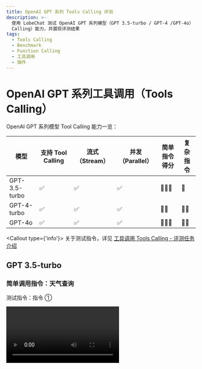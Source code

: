 ```yaml
---
title: OpenAI GPT 系列 Tools Calling 评测
description: >-
  使用 LobeChat 测试 OpenAI GPT 系列模型（GPT 3.5-turbo / GPT-4 /GPT-4o） 的工具调用（Function
  Calling）能力，并展现评测结果
tags:
  - Tools Calling
  - Benchmark
  - Function Calling
  - 工具调用
  - 插件
---
```


# OpenAI GPT 系列工具调用（Tools Calling）

OpenAI GPT 系列模型 Tool Calling 能力一览：

| 模型          | 支持 Tool Calling | 流式 （Stream） | 并发（Parallel） | 简单指令得分 | 复杂指令 |
| ------------- | ----------------- | --------------- | ---------------- | ------------ | -------- |
| GPT-3.5-turbo | ✅                | ✅              | ✅               | 🌟🌟🌟       | 🌟       |
| GPT-4-turbo   | ✅                | ✅              | ✅               | 🌟🌟         | 🌟🌟     |
| GPT-4o        | ✅                | ✅              | ✅               | 🌟🌟🌟       | 🌟🌟     |

<Callout type={'info'}>
  关于测试指令，详见 [工具调用 Tools Calling -
  评测任务介绍](/zh/docs/usage/tools-calling#评测任务介绍)
</Callout>

## GPT 3.5-turbo

### 简单调用指令：天气查询

测试指令：指令 ①

<Video src="https://github.com/lobehub/lobe-chat/assets/28616219/65901ee2-78b8-4f56-9e0d-6407c484f434" />

<Image
  alt="GPT 3.5 Turbo 简单指令的 Tool Calling"
  src="https://github.com/lobehub/lobe-chat/assets/28616219/1251dfc0-d1c4-4c3d-825e-dd6205793d53"
/>

<details>
<summary>流式 Tool Calling 原始输出：</summary>

```yml
[stream start] 2024-21-5 14:22:53.476
[chunk 0] 2024-21-5 14:22:53.481
{"id":"chatcmpl-9cRxXqXcytS0xohr9sczNjeWP4JHF","object":"chat.completion.chunk","created":1718950967,"model":"gpt-3.5-turbo-0125","system_fingerprint":null,"choices":[{"index":0,"delta":{"role":"assistant","content":""},"logprobs":null,"finish_reason":null}]}

[chunk 1] 2024-21-5 14:22:47.886
{"id":"chatcmpl-9cRxXqXcytS0xohr9sczNjeWP4JHF","object":"chat.completion.chunk","created":1718950967,"model":"gpt-3.5-turbo-0125","system_fingerprint":null,"choices":[{"index":0,"delta":{"content":"好"},"logprobs":null,"finish_reason":null}]}

[chunk 2] 2024-21-5 14:22:47.888
{"id":"chatcmpl-9cRxXqXcytS0xohr9sczNjeWP4JHF","object":"chat.completion.chunk","created":1718950967,"model":"gpt-3.5-turbo-0125","system_fingerprint":null,"choices":[{"index":0,"delta":{"content":"的"},"logprobs":null,"finish_reason":null}]}

[chunk 3] 2024-21-5 14:22:47.889
{"id":"chatcmpl-9cRxXqXcytS0xohr9sczNjeWP4JHF","object":"chat.completion.chunk","created":1718950967,"model":"gpt-3.5-turbo-0125","system_fingerprint":null,"choices":[{"index":0,"delta":{"content":"，请"},"logprobs":null,"finish_reason":null}]}

[chunk 4] 2024-21-5 14:22:47.918
{"id":"chatcmpl-9cRxXqXcytS0xohr9sczNjeWP4JHF","object":"chat.completion.chunk","created":1718950967,"model":"gpt-3.5-turbo-0125","system_fingerprint":null,"choices":[{"index":0,"delta":{"content":"稍"},"logprobs":null,"finish_reason":null}]}

[chunk 5] 2024-21-5 14:22:47.919
{"id":"chatcmpl-9cRxXqXcytS0xohr9sczNjeWP4JHF","object":"chat.completion.chunk","created":1718950967,"model":"gpt-3.5-turbo-0125","system_fingerprint":null,"choices":[{"index":0,"delta":{"content":"等"},"logprobs":null,"finish_reason":null}]}

[chunk 6] 2024-21-5 14:22:47.919
{"id":"chatcmpl-9cRxXqXcytS0xohr9sczNjeWP4JHF","object":"chat.completion.chunk","created":1718950967,"model":"gpt-3.5-turbo-0125","system_fingerprint":null,"choices":[{"index":0,"delta":{"content":"，"},"logprobs":null,"finish_reason":null}]}

[chunk 7] 2024-21-5 14:22:47.962
{"id":"chatcmpl-9cRxXqXcytS0xohr9sczNjeWP4JHF","object":"chat.completion.chunk","created":1718950967,"model":"gpt-3.5-turbo-0125","system_fingerprint":null,"choices":[{"index":0,"delta":{"content":"我"},"logprobs":null,"finish_reason":null}]}

[chunk 8] 2024-21-5 14:22:47.963
{"id":"chatcmpl-9cRxXqXcytS0xohr9sczNjeWP4JHF","object":"chat.completion.chunk","created":1718950967,"model":"gpt-3.5-turbo-0125","system_fingerprint":null,"choices":[{"index":0,"delta":{"content":"马"},"logprobs":null,"finish_reason":null}]}

[chunk 9] 2024-21-5 14:22:47.963
{"id":"chatcmpl-9cRxXqXcytS0xohr9sczNjeWP4JHF","object":"chat.completion.chunk","created":1718950967,"model":"gpt-3.5-turbo-0125","system_fingerprint":null,"choices":[{"index":0,"delta":{"content":"上"},"logprobs":null,"finish_reason":null}]}

[chunk 10] 2024-21-5 14:22:48.189
{"id":"chatcmpl-9cRxXqXcytS0xohr9sczNjeWP4JHF","object":"chat.completion.chunk","created":1718950967,"model":"gpt-3.5-turbo-0125","system_fingerprint":null,"choices":[{"index":0,"delta":{"content":"为"},"logprobs":null,"finish_reason":null}]}

[chunk 11] 2024-21-5 14:22:48.191
{"id":"chatcmpl-9cRxXqXcytS0xohr9sczNjeWP4JHF","object":"chat.completion.chunk","created":1718950967,"model":"gpt-3.5-turbo-0125","system_fingerprint":null,"choices":[{"index":0,"delta":{"content":"您"},"logprobs":null,"finish_reason":null}]}

[chunk 12] 2024-21-5 14:22:48.191
{"id":"chatcmpl-9cRxXqXcytS0xohr9sczNjeWP4JHF","object":"chat.completion.chunk","created":1718950967,"model":"gpt-3.5-turbo-0125","system_fingerprint":null,"choices":[{"index":0,"delta":{"content":"查"},"logprobs":null,"finish_reason":null}]}

[chunk 13] 2024-21-5 14:22:48.194
{"id":"chatcmpl-9cRxXqXcytS0xohr9sczNjeWP4JHF","object":"chat.completion.chunk","created":1718950967,"model":"gpt-3.5-turbo-0125","system_fingerprint":null,"choices":[{"index":0,"delta":{"content":"找"},"logprobs":null,"finish_reason":null}]}

[chunk 14] 2024-21-5 14:22:48.196
{"id":"chatcmpl-9cRxXqXcytS0xohr9sczNjeWP4JHF","object":"chat.completion.chunk","created":1718950967,"model":"gpt-3.5-turbo-0125","system_fingerprint":null,"choices":[{"index":0,"delta":{"content":"北京"},"logprobs":null,"finish_reason":null}]}

[chunk 15] 2024-21-5 14:22:48.197
{"id":"chatcmpl-9cRxXqXcytS0xohr9sczNjeWP4JHF","object":"chat.completion.chunk","created":1718950967,"model":"gpt-3.5-turbo-0125","system_fingerprint":null,"choices":[{"index":0,"delta":{"content":"和"},"logprobs":null,"finish_reason":null}]}

[chunk 16] 2024-21-5 14:22:48.198
{"id":"chatcmpl-9cRxXqXcytS0xohr9sczNjeWP4JHF","object":"chat.completion.chunk","created":1718950967,"model":"gpt-3.5-turbo-0125","system_fingerprint":null,"choices":[{"index":0,"delta":{"content":"杭"},"logprobs":null,"finish_reason":null}]}

[chunk 17] 2024-21-5 14:22:48.199
{"id":"chatcmpl-9cRxXqXcytS0xohr9sczNjeWP4JHF","object":"chat.completion.chunk","created":1718950967,"model":"gpt-3.5-turbo-0125","system_fingerprint":null,"choices":[{"index":0,"delta":{"content":"州"},"logprobs":null,"finish_reason":null}]}

[chunk 18] 2024-21-5 14:22:48.200
{"id":"chatcmpl-9cRxXqXcytS0xohr9sczNjeWP4JHF","object":"chat.completion.chunk","created":1718950967,"model":"gpt-3.5-turbo-0125","system_fingerprint":null,"choices":[{"index":0,"delta":{"content":"的"},"logprobs":null,"finish_reason":null}]}

[chunk 19] 2024-21-5 14:22:49.30
{"id":"chatcmpl-9cRxXqXcytS0xohr9sczNjeWP4JHF","object":"chat.completion.chunk","created":1718950967,"model":"gpt-3.5-turbo-0125","system_fingerprint":null,"choices":[{"index":0,"delta":{"content":"天"},"logprobs":null,"finish_reason":null}]}

[chunk 20] 2024-21-5 14:22:49.31
{"id":"chatcmpl-9cRxXqXcytS0xohr9sczNjeWP4JHF","object":"chat.completion.chunk","created":1718950967,"model":"gpt-3.5-turbo-0125","system_fingerprint":null,"choices":[{"index":0,"delta":{"content":"气"},"logprobs":null,"finish_reason":null}]}

[chunk 21] 2024-21-5 14:22:49.32
{"id":"chatcmpl-9cRxXqXcytS0xohr9sczNjeWP4JHF","object":"chat.completion.chunk","created":1718950967,"model":"gpt-3.5-turbo-0125","system_fingerprint":null,"choices":[{"index":0,"delta":{"content":"信息"},"logprobs":null,"finish_reason":null}]}

[chunk 22] 2024-21-5 14:22:49.37
{"id":"chatcmpl-9cRxXqXcytS0xohr9sczNjeWP4JHF","object":"chat.completion.chunk","created":1718950967,"model":"gpt-3.5-turbo-0125","system_fingerprint":null,"choices":[{"index":0,"delta":{"content":"。"},"logprobs":null,"finish_reason":null}]}

[chunk 23] 2024-21-5 14:22:49.39
{"id":"chatcmpl-9cRxXqXcytS0xohr9sczNjeWP4JHF","object":"chat.completion.chunk","created":1718950967,"model":"gpt-3.5-turbo-0125","system_fingerprint":null,"choices":[{"index":0,"delta":{"tool_calls":[{"index":0,"id":"call_5c8hmWNo6z9hgWgPnrIYAEjL","type":"function","function":{"name":"realtime-weather____fetchCurrentWeather","arguments":""}}]},"logprobs":null,"finish_reason":null}]}

[chunk 24] 2024-21-5 14:22:49.41
{"id":"chatcmpl-9cRxXqXcytS0xohr9sczNjeWP4JHF","object":"chat.completion.chunk","created":1718950967,"model":"gpt-3.5-turbo-0125","system_fingerprint":null,"choices":[{"index":0,"delta":{"tool_calls":[{"index":0,"function":{"arguments":"{\"ci"}}]},"logprobs":null,"finish_reason":null}]}

[chunk 25] 2024-21-5 14:22:49.43
{"id":"chatcmpl-9cRxXqXcytS0xohr9sczNjeWP4JHF","object":"chat.completion.chunk","created":1718950967,"model":"gpt-3.5-turbo-0125","system_fingerprint":null,"choices":[{"index":0,"delta":{"tool_calls":[{"index":0,"function":{"arguments":"ty\": "}}]},"logprobs":null,"finish_reason":null}]}

[chunk 26] 2024-21-5 14:22:49.44
{"id":"chatcmpl-9cRxXqXcytS0xohr9sczNjeWP4JHF","object":"chat.completion.chunk","created":1718950967,"model":"gpt-3.5-turbo-0125","system_fingerprint":null,"choices":[{"index":0,"delta":{"tool_calls":[{"index":0,"function":{"arguments":"\"北京\"}"}}]},"logprobs":null,"finish_reason":null}]}

[chunk 27] 2024-21-5 14:22:49.46
{"id":"chatcmpl-9cRxXqXcytS0xohr9sczNjeWP4JHF","object":"chat.completion.chunk","created":1718950967,"model":"gpt-3.5-turbo-0125","system_fingerprint":null,"choices":[{"index":0,"delta":{"tool_calls":[{"index":1,"id":"call_BtCx1tdT0TW9Pp2Cco6lynZo","type":"function","function":{"name":"realtime-weather____fetchCurrentWeather","arguments":""}}]},"logprobs":null,"finish_reason":null}]}

[chunk 28] 2024-21-5 14:22:49.47
{"id":"chatcmpl-9cRxXqXcytS0xohr9sczNjeWP4JHF","object":"chat.completion.chunk","created":1718950967,"model":"gpt-3.5-turbo-0125","system_fingerprint":null,"choices":[{"index":0,"delta":{"tool_calls":[{"index":1,"function":{"arguments":"{\"ci"}}]},"logprobs":null,"finish_reason":null}]}

[chunk 29] 2024-21-5 14:22:49.47
{"id":"chatcmpl-9cRxXqXcytS0xohr9sczNjeWP4JHF","object":"chat.completion.chunk","created":1718950967,"model":"gpt-3.5-turbo-0125","system_fingerprint":null,"choices":[{"index":0,"delta":{"tool_calls":[{"index":1,"function":{"arguments":"ty\": "}}]},"logprobs":null,"finish_reason":null}]}

[chunk 30] 2024-21-5 14:22:49.48
{"id":"chatcmpl-9cRxXqXcytS0xohr9sczNjeWP4JHF","object":"chat.completion.chunk","created":1718950967,"model":"gpt-3.5-turbo-0125","system_fingerprint":null,"choices":[{"index":0,"delta":{"tool_calls":[{"index":1,"function":{"arguments":"\"杭州\"}"}}]},"logprobs":null,"finish_reason":null}]}

[chunk 31] 2024-21-5 14:22:49.49
{"id":"chatcmpl-9cRxXqXcytS0xohr9sczNjeWP4JHF","object":"chat.completion.chunk","created":1718950967,"model":"gpt-3.5-turbo-0125","system_fingerprint":null,"choices":[{"index":0,"delta":{},"logprobs":null,"finish_reason":"tool_calls"}]}

[stream finished] total chunks: 32
```

</details>

### 复杂调用指令：文生图

测试指令：指令 ②

<Video src="https://github.com/lobehub/lobe-chat/assets/28616219/2047665f-ab22-4da7-a390-0fb4ec5a2a14" />

<Image
  alt="GPT 3.5 Turbo 复杂指令的 Tool Calling"
  src="https://github.com/lobehub/lobe-chat/assets/28616219/125ad028-a621-4433-b5fa-321f8fd76302"
/>

<details>
<summary>流式 Tool Calling 原始输出：</summary>

```yml
[stream start] 2024-21-5 15:17:51.3
[chunk 0] 2024-21-5 15:17:51.18
{"id":"chatcmpl-9cSoovX209wVb9nZr3VmPE6AgV2NS","object":"chat.completion.chunk","created":1718954270,"model":"gpt-3.5-turbo-0125","system_fingerprint":null,"choices":[{"index":0,"delta":{"role":"assistant","content":null,"tool_calls":[{"index":0,"id":"call_8Jyy5K4x3Zl7KDKxZRigeWlg","type":"function","function":{"name":"lobe-image-designer____text2image____builtin","arguments":""}}]},"logprobs":null,"finish_reason":null}]}

[chunk 1] 2024-21-5 15:17:51.21
{"id":"chatcmpl-9cSoovX209wVb9nZr3VmPE6AgV2NS","object":"chat.completion.chunk","created":1718954270,"model":"gpt-3.5-turbo-0125","system_fingerprint":null,"choices":[{"index":0,"delta":{"tool_calls":[{"index":0,"function":{"arguments":"{\""}}]},"logprobs":null,"finish_reason":null}]}

[chunk 2] 2024-21-5 15:17:51.34
{"id":"chatcmpl-9cSoovX209wVb9nZr3VmPE6AgV2NS","object":"chat.completion.chunk","created":1718954270,"model":"gpt-3.5-turbo-0125","system_fingerprint":null,"choices":[{"index":0,"delta":{"tool_calls":[{"index":0,"function":{"arguments":"prom"}}]},"logprobs":null,"finish_reason":null}]}

[chunk 3] 2024-21-5 15:17:51.54
{"id":"chatcmpl-9cSoovX209wVb9nZr3VmPE6AgV2NS","object":"chat.completion.chunk","created":1718954270,"model":"gpt-3.5-turbo-0125","system_fingerprint":null,"choices":[{"index":0,"delta":{"tool_calls":[{"index":0,"function":{"arguments":"pts"}}]},"logprobs":null,"finish_reason":null}]}

[chunk 4] 2024-21-5 15:17:51.56
{"id":"chatcmpl-9cSoovX209wVb9nZr3VmPE6AgV2NS","object":"chat.completion.chunk","created":1718954270,"model":"gpt-3.5-turbo-0125","system_fingerprint":null,"choices":[{"index":0,"delta":{"tool_calls":[{"index":0,"function":{"arguments":"\":[\""}}]},"logprobs":null,"finish_reason":null}]}

[chunk 5] 2024-21-5 15:17:51.60
{"id":"chatcmpl-9cSoovX209wVb9nZr3VmPE6AgV2NS","object":"chat.completion.chunk","created":1718954270,"model":"gpt-3.5-turbo-0125","system_fingerprint":null,"choices":[{"index":0,"delta":{"tool_calls":[{"index":0,"function":{"arguments":"A"}}]},"logprobs":null,"finish_reason":null}]}

[chunk 6] 2024-21-5 15:17:51.63
{"id":"chatcmpl-9cSoovX209wVb9nZr3VmPE6AgV2NS","object":"chat.completion.chunk","created":1718954270,"model":"gpt-3.5-turbo-0125","system_fingerprint":null,"choices":[{"index":0,"delta":{"tool_calls":[{"index":0,"function":{"arguments":" photo"}}]},"logprobs":null,"finish_reason":null}]}

[chunk 7] 2024-21-5 15:17:51.95
{"id":"chatcmpl-9cSoovX209wVb9nZr3VmPE6AgV2NS","object":"chat.completion.chunk","created":1718954270,"model":"gpt-3.5-turbo-0125","system_fingerprint":null,"choices":[{"index":0,"delta":{"tool_calls":[{"index":0,"function":{"arguments":" of"}}]},"logprobs":null,"finish_reason":null}]}

[chunk 8] 2024-21-5 15:17:51.96
{"id":"chatcmpl-9cSoovX209wVb9nZr3VmPE6AgV2NS","object":"chat.completion.chunk","created":1718954270,"model":"gpt-3.5-turbo-0125","system_fingerprint":null,"choices":[{"index":0,"delta":{"tool_calls":[{"index":0,"function":{"arguments":" a"}}]},"logprobs":null,"finish_reason":null}]}

[chunk 9] 2024-21-5 15:17:51.117
{"id":"chatcmpl-9cSoovX209wVb9nZr3VmPE6AgV2NS","object":"chat.completion.chunk","created":1718954270,"model":"gpt-3.5-turbo-0125","system_fingerprint":null,"choices":[{"index":0,"delta":{"tool_calls":[{"index":0,"function":{"arguments":" small"}}]},"logprobs":null,"finish_reason":null}]}

[chunk 10] 2024-21-5 15:17:51.118
{"id":"chatcmpl-9cSoovX209wVb9nZr3VmPE6AgV2NS","object":"chat.completion.chunk","created":1718954270,"model":"gpt-3.5-turbo-0125","system_fingerprint":null,"choices":[{"index":0,"delta":{"tool_calls":[{"index":0,"function":{"arguments":","}}]},"logprobs":null,"finish_reason":null}]}

[chunk 11] 2024-21-5 15:17:51.118
{"id":"chatcmpl-9cSoovX209wVb9nZr3VmPE6AgV2NS","object":"chat.completion.chunk","created":1718954270,"model":"gpt-3.5-turbo-0125","system_fingerprint":null,"choices":[{"index":0,"delta":{"tool_calls":[{"index":0,"function":{"arguments":" fluffy"}}]},"logprobs":null,"finish_reason":null}]}

[chunk 12] 2024-21-5 15:17:51.161
{"id":"chatcmpl-9cSoovX209wVb9nZr3VmPE6AgV2NS","object":"chat.completion.chunk","created":1718954270,"model":"gpt-3.5-turbo-0125","system_fingerprint":null,"choices":[{"index":0,"delta":{"tool_calls":[{"index":0,"function":{"arguments":" brown"}}]},"logprobs":null,"finish_reason":null}]}

[chunk 13] 2024-21-5 15:17:51.161
{"id":"chatcmpl-9cSoovX209wVb9nZr3VmPE6AgV2NS","object":"chat.completion.chunk","created":1718954270,"model":"gpt-3.5-turbo-0125","system_fingerprint":null,"choices":[{"index":0,"delta":{"tool_calls":[{"index":0,"function":{"arguments":" and"}}]},"logprobs":null,"finish_reason":null}]}

[chunk 14] 2024-21-5 15:17:51.162
{"id":"chatcmpl-9cSoovX209wVb9nZr3VmPE6AgV2NS","object":"chat.completion.chunk","created":1718954270,"model":"gpt-3.5-turbo-0125","system_fingerprint":null,"choices":[{"index":0,"delta":{"tool_calls":[{"index":0,"function":{"arguments":" white"}}]},"logprobs":null,"finish_reason":null}]}

[chunk 15] 2024-21-5 15:17:51.194
{"id":"chatcmpl-9cSoovX209wVb9nZr3VmPE6AgV2NS","object":"chat.completion.chunk","created":1718954270,"model":"gpt-3.5-turbo-0125","system_fingerprint":null,"choices":[{"index":0,"delta":{"tool_calls":[{"index":0,"function":{"arguments":" puppy"}}]},"logprobs":null,"finish_reason":null}]}

[chunk 16] 2024-21-5 15:17:51.196
{"id":"chatcmpl-9cSoovX209wVb9nZr3VmPE6AgV2NS","object":"chat.completion.chunk","created":1718954270,"model":"gpt-3.5-turbo-0125","system_fingerprint":null,"choices":[{"index":0,"delta":{"tool_calls":[{"index":0,"function":{"arguments":" with"}}]},"logprobs":null,"finish_reason":null}]}

[chunk 17] 2024-21-5 15:17:51.197
{"id":"chatcmpl-9cSoovX209wVb9nZr3VmPE6AgV2NS","object":"chat.completion.chunk","created":1718954270,"model":"gpt-3.5-turbo-0125","system_fingerprint":null,"choices":[{"index":0,"delta":{"tool_calls":[{"index":0,"function":{"arguments":" big"}}]},"logprobs":null,"finish_reason":null}]}

[chunk 18] 2024-21-5 15:17:51.205
{"id":"chatcmpl-9cSoovX209wVb9nZr3VmPE6AgV2NS","object":"chat.completion.chunk","created":1718954270,"model":"gpt-3.5-turbo-0125","system_fingerprint":null,"choices":[{"index":0,"delta":{"tool_calls":[{"index":0,"function":{"arguments":","}}]},"logprobs":null,"finish_reason":null}]}

[chunk 19] 2024-21-5 15:17:51.208
{"id":"chatcmpl-9cSoovX209wVb9nZr3VmPE6AgV2NS","object":"chat.completion.chunk","created":1718954270,"model":"gpt-3.5-turbo-0125","system_fingerprint":null,"choices":[{"index":0,"delta":{"tool_calls":[{"index":0,"function":{"arguments":" curious"}}]},"logprobs":null,"finish_reason":null}]}

[chunk 20] 2024-21-5 15:17:51.219
{"id":"chatcmpl-9cSoovX209wVb9nZr3VmPE6AgV2NS","object":"chat.completion.chunk","created":1718954270,"model":"gpt-3.5-turbo-0125","system_fingerprint":null,"choices":[{"index":0,"delta":{"tool_calls":[{"index":0,"function":{"arguments":" eyes"}}]},"logprobs":null,"finish_reason":null}]}

[chunk 21] 2024-21-5 15:17:51.219
{"id":"chatcmpl-9cSoovX209wVb9nZr3VmPE6AgV2NS","object":"chat.completion.chunk","created":1718954270,"model":"gpt-3.5-turbo-0125","system_fingerprint":null,"choices":[{"index":0,"delta":{"tool_calls":[{"index":0,"function":{"arguments":" standing"}}]},"logprobs":null,"finish_reason":null}]}

[chunk 22] 2024-21-5 15:17:51.233
{"id":"chatcmpl-9cSoovX209wVb9nZr3VmPE6AgV2NS","object":"chat.completion.chunk","created":1718954270,"model":"gpt-3.5-turbo-0125","system_fingerprint":null,"choices":[{"index":0,"delta":{"tool_calls":[{"index":0,"function":{"arguments":" on"}}]},"logprobs":null,"finish_reason":null}]}

[chunk 23] 2024-21-5 15:17:51.234
{"id":"chatcmpl-9cSoovX209wVb9nZr3VmPE6AgV2NS","object":"chat.completion.chunk","created":1718954270,"model":"gpt-3.5-turbo-0125","system_fingerprint":null,"choices":[{"index":0,"delta":{"tool_calls":[{"index":0,"function":{"arguments":" a"}}]},"logprobs":null,"finish_reason":null}]}

[chunk 24] 2024-21-5 15:17:51.261
{"id":"chatcmpl-9cSoovX209wVb9nZr3VmPE6AgV2NS","object":"chat.completion.chunk","created":1718954270,"model":"gpt-3.5-turbo-0125","system_fingerprint":null,"choices":[{"index":0,"delta":{"tool_calls":[{"index":0,"function":{"arguments":" grass"}}]},"logprobs":null,"finish_reason":null}]}

[chunk 25] 2024-21-5 15:17:51.261
{"id":"chatcmpl-9cSoovX209wVb9nZr3VmPE6AgV2NS","object":"chat.completion.chunk","created":1718954270,"model":"gpt-3.5-turbo-0125","system_fingerprint":null,"choices":[{"index":0,"delta":{"tool_calls":[{"index":0,"function":{"arguments":"y"}}]},"logprobs":null,"finish_reason":null}]}

[chunk 26] 2024-21-5 15:17:51.300
{"id":"chatcmpl-9cSoovX209wVb9nZr3VmPE6AgV2NS","object":"chat.completion.chunk","created":1718954270,"model":"gpt-3.5-turbo-0125","system_fingerprint":null,"choices":[{"index":0,"delta":{"tool_calls":[{"index":0,"function":{"arguments":" field"}}]},"logprobs":null,"finish_reason":null}]}

[chunk 27] 2024-21-5 15:17:51.301
{"id":"chatcmpl-9cSoovX209wVb9nZr3VmPE6AgV2NS","object":"chat.completion.chunk","created":1718954270,"model":"gpt-3.5-turbo-0125","system_fingerprint":null,"choices":[{"index":0,"delta":{"tool_calls":[{"index":0,"function":{"arguments":" under"}}]},"logprobs":null,"finish_reason":null}]}

[chunk 28] 2024-21-5 15:17:51.334
{"id":"chatcmpl-9cSoovX209wVb9nZr3VmPE6AgV2NS","object":"chat.completion.chunk","created":1718954270,"model":"gpt-3.5-turbo-0125","system_fingerprint":null,"choices":[{"index":0,"delta":{"tool_calls":[{"index":0,"function":{"arguments":" the"}}]},"logprobs":null,"finish_reason":null}]}

[chunk 29] 2024-21-5 15:17:51.334
{"id":"chatcmpl-9cSoovX209wVb9nZr3VmPE6AgV2NS","object":"chat.completion.chunk","created":1718954270,"model":"gpt-3.5-turbo-0125","system_fingerprint":null,"choices":[{"index":0,"delta":{"tool_calls":[{"index":0,"function":{"arguments":" sunlight"}}]},"logprobs":null,"finish_reason":null}]}

[chunk 30] 2024-21-5 15:17:51.353
{"id":"chatcmpl-9cSoovX209wVb9nZr3VmPE6AgV2NS","object":"chat.completion.chunk","created":1718954270,"model":"gpt-3.5-turbo-0125","system_fingerprint":null,"choices":[{"index":0,"delta":{"tool_calls":[{"index":0,"function":{"arguments":".\""}}]},"logprobs":null,"finish_reason":null}]}

[chunk 31] 2024-21-5 15:17:51.354
{"id":"chatcmpl-9cSoovX209wVb9nZr3VmPE6AgV2NS","object":"chat.completion.chunk","created":1718954270,"model":"gpt-3.5-turbo-0125","system_fingerprint":null,"choices":[{"index":0,"delta":{"tool_calls":[{"index":0,"function":{"arguments":"],\""}}]},"logprobs":null,"finish_reason":null}]}

[chunk 32] 2024-21-5 15:17:51.522
{"id":"chatcmpl-9cSoovX209wVb9nZr3VmPE6AgV2NS","object":"chat.completion.chunk","created":1718954270,"model":"gpt-3.5-turbo-0125","system_fingerprint":null,"choices":[{"index":0,"delta":{"tool_calls":[{"index":0,"function":{"arguments":"quality"}}]},"logprobs":null,"finish_reason":null}]}

[chunk 33] 2024-21-5 15:17:51.523
{"id":"chatcmpl-9cSoovX209wVb9nZr3VmPE6AgV2NS","object":"chat.completion.chunk","created":1718954270,"model":"gpt-3.5-turbo-0125","system_fingerprint":null,"choices":[{"index":0,"delta":{"tool_calls":[{"index":0,"function":{"arguments":"\":\""}}]},"logprobs":null,"finish_reason":null}]}

[chunk 34] 2024-21-5 15:17:51.524
{"id":"chatcmpl-9cSoovX209wVb9nZr3VmPE6AgV2NS","object":"chat.completion.chunk","created":1718954270,"model":"gpt-3.5-turbo-0125","system_fingerprint":null,"choices":[{"index":0,"delta":{"tool_calls":[{"index":0,"function":{"arguments":"hd"}}]},"logprobs":null,"finish_reason":null}]}

[chunk 35] 2024-21-5 15:17:51.525
{"id":"chatcmpl-9cSoovX209wVb9nZr3VmPE6AgV2NS","object":"chat.completion.chunk","created":1718954270,"model":"gpt-3.5-turbo-0125","system_fingerprint":null,"choices":[{"index":0,"delta":{"tool_calls":[{"index":0,"function":{"arguments":"\",\""}}]},"logprobs":null,"finish_reason":null}]}

[chunk 36] 2024-21-5 15:17:51.526
{"id":"chatcmpl-9cSoovX209wVb9nZr3VmPE6AgV2NS","object":"chat.completion.chunk","created":1718954270,"model":"gpt-3.5-turbo-0125","system_fingerprint":null,"choices":[{"index":0,"delta":{"tool_calls":[{"index":0,"function":{"arguments":"size"}}]},"logprobs":null,"finish_reason":null}]}

[chunk 37] 2024-21-5 15:17:51.533
{"id":"chatcmpl-9cSoovX209wVb9nZr3VmPE6AgV2NS","object":"chat.completion.chunk","created":1718954270,"model":"gpt-3.5-turbo-0125","system_fingerprint":null,"choices":[{"index":0,"delta":{"tool_calls":[{"index":0,"function":{"arguments":"\":\""}}]},"logprobs":null,"finish_reason":null}]}

[chunk 38] 2024-21-5 15:17:51.534
{"id":"chatcmpl-9cSoovX209wVb9nZr3VmPE6AgV2NS","object":"chat.completion.chunk","created":1718954270,"model":"gpt-3.5-turbo-0125","system_fingerprint":null,"choices":[{"index":0,"delta":{"tool_calls":[{"index":0,"function":{"arguments":"102"}}]},"logprobs":null,"finish_reason":null}]}

[chunk 39] 2024-21-5 15:17:51.535
{"id":"chatcmpl-9cSoovX209wVb9nZr3VmPE6AgV2NS","object":"chat.completion.chunk","created":1718954270,"model":"gpt-3.5-turbo-0125","system_fingerprint":null,"choices":[{"index":0,"delta":{"tool_calls":[{"index":0,"function":{"arguments":"4"}}]},"logprobs":null,"finish_reason":null}]}

[chunk 40] 2024-21-5 15:17:51.536
{"id":"chatcmpl-9cSoovX209wVb9nZr3VmPE6AgV2NS","object":"chat.completion.chunk","created":1718954270,"model":"gpt-3.5-turbo-0125","system_fingerprint":null,"choices":[{"index":0,"delta":{"tool_calls":[{"index":0,"function":{"arguments":"x"}}]},"logprobs":null,"finish_reason":null}]}

[chunk 41] 2024-21-5 15:17:51.536
{"id":"chatcmpl-9cSoovX209wVb9nZr3VmPE6AgV2NS","object":"chat.completion.chunk","created":1718954270,"model":"gpt-3.5-turbo-0125","system_fingerprint":null,"choices":[{"index":0,"delta":{"tool_calls":[{"index":0,"function":{"arguments":"102"}}]},"logprobs":null,"finish_reason":null}]}

[chunk 42] 2024-21-5 15:17:51.537
{"id":"chatcmpl-9cSoovX209wVb9nZr3VmPE6AgV2NS","object":"chat.completion.chunk","created":1718954270,"model":"gpt-3.5-turbo-0125","system_fingerprint":null,"choices":[{"index":0,"delta":{"tool_calls":[{"index":0,"function":{"arguments":"4"}}]},"logprobs":null,"finish_reason":null}]}

[chunk 43] 2024-21-5 15:17:51.537
{"id":"chatcmpl-9cSoovX209wVb9nZr3VmPE6AgV2NS","object":"chat.completion.chunk","created":1718954270,"model":"gpt-3.5-turbo-0125","system_fingerprint":null,"choices":[{"index":0,"delta":{"tool_calls":[{"index":0,"function":{"arguments":"\",\""}}]},"logprobs":null,"finish_reason":null}]}

[chunk 44] 2024-21-5 15:17:51.557
{"id":"chatcmpl-9cSoovX209wVb9nZr3VmPE6AgV2NS","object":"chat.completion.chunk","created":1718954270,"model":"gpt-3.5-turbo-0125","system_fingerprint":null,"choices":[{"index":0,"delta":{"tool_calls":[{"index":0,"function":{"arguments":"style"}}]},"logprobs":null,"finish_reason":null}]}

[chunk 45] 2024-21-5 15:17:51.558
{"id":"chatcmpl-9cSoovX209wVb9nZr3VmPE6AgV2NS","object":"chat.completion.chunk","created":1718954270,"model":"gpt-3.5-turbo-0125","system_fingerprint":null,"choices":[{"index":0,"delta":{"tool_calls":[{"index":0,"function":{"arguments":"\":\""}}]},"logprobs":null,"finish_reason":null}]}

[chunk 46] 2024-21-5 15:17:51.560
{"id":"chatcmpl-9cSoovX209wVb9nZr3VmPE6AgV2NS","object":"chat.completion.chunk","created":1718954270,"model":"gpt-3.5-turbo-0125","system_fingerprint":null,"choices":[{"index":0,"delta":{"tool_calls":[{"index":0,"function":{"arguments":"natural"}}]},"logprobs":null,"finish_reason":null}]}

[chunk 47] 2024-21-5 15:17:51.560
{"id":"chatcmpl-9cSoovX209wVb9nZr3VmPE6AgV2NS","object":"chat.completion.chunk","created":1718954270,"model":"gpt-3.5-turbo-0125","system_fingerprint":null,"choices":[{"index":0,"delta":{"tool_calls":[{"index":0,"function":{"arguments":"\"}"}}]},"logprobs":null,"finish_reason":null}]}

[chunk 48] 2024-21-5 15:17:51.561
{"id":"chatcmpl-9cSoovX209wVb9nZr3VmPE6AgV2NS","object":"chat.completion.chunk","created":1718954270,"model":"gpt-3.5-turbo-0125","system_fingerprint":null,"choices":[{"index":0,"delta":{},"logprobs":null,"finish_reason":"tool_calls"}]}

[stream finished] total chunks: 49
```

</details>

## GPT-4 Turbo

### 简单调用指令：天气查询

测试指令：指令 ①

GPT-4 Turbo 在调用 Tool Calling 时并没有像 GPT-3.5 Turbo 一样回复「好的」，且经过多次测试始终一样，因此在这一条复合指令的跟随中反而不如 GPT-3.5 Turbo，但剩余两项能力均不错。

当然，也有可能是因为 GPT-4 Turbo 的模型更加有“自主意识”，认为不需要输出这一句“好的”。

<Video src="https://github.com/lobehub/lobe-chat/assets/28616219/f865d91b-b84a-4258-ae09-9d1e15eeb43d" />

<Image
  alt="GPT-4 Turbo 简单指令的 Tool Calling"
  src="https://github.com/lobehub/lobe-chat/assets/28616219/19298693-7a9b-4b54-9e28-c46b541b4f41"
/>

<details>
<summary>流式 Tool Calling 原始输出：</summary>

```yml

[stream start] 2024-6-22 17:33:28.818

[chunk 0] 2024-6-22 17:33:28.823
{"id":"chatcmpl-9crPbkOImn4LxnDRSBsrTyOTr1saK","object":"chat.completion.chunk","created":1719048807,"model":"gpt-4-turbo-2024-04-09","system_fingerprint":"fp_9d7f5c6195","choices":[{"index":0,"delta":{"role":"assistant","content":null},"logprobs":null,"finish_reason":null}]}

[chunk 1] 2024-6-22 17:33:28.823
{"id":"chatcmpl-9crPbkOImn4LxnDRSBsrTyOTr1saK","object":"chat.completion.chunk","created":1719048807,"model":"gpt-4-turbo-2024-04-09","system_fingerprint":"fp_9d7f5c6195","choices":[{"index":0,"delta":{"tool_calls":[{"index":0,"id":"call_hKvHwh1w2NEjnpTyJdQYNd2c","type":"function","function":{"name":"realtime-weather____fetchCurrentWeather","arguments":""}}]},"logprobs":null,"finish_reason":null}]}

[chunk 2] 2024-6-22 17:33:28.823
{"id":"chatcmpl-9crPbkOImn4LxnDRSBsrTyOTr1saK","object":"chat.completion.chunk","created":1719048807,"model":"gpt-4-turbo-2024-04-09","system_fingerprint":"fp_9d7f5c6195","choices":[{"index":0,"delta":{"tool_calls":[{"index":0,"function":{"arguments":"{\"ci"}}]},"logprobs":null,"finish_reason":null}]}

[chunk 3] 2024-6-22 17:33:28.823
{"id":"chatcmpl-9crPbkOImn4LxnDRSBsrTyOTr1saK","object":"chat.completion.chunk","created":1719048807,"model":"gpt-4-turbo-2024-04-09","system_fingerprint":"fp_9d7f5c6195","choices":[{"index":0,"delta":{"tool_calls":[{"index":0,"function":{"arguments":"ty\": "}}]},"logprobs":null,"finish_reason":null}]}

[chunk 4] 2024-6-22 17:33:28.824
{"id":"chatcmpl-9crPbkOImn4LxnDRSBsrTyOTr1saK","object":"chat.completion.chunk","created":1719048807,"model":"gpt-4-turbo-2024-04-09","system_fingerprint":"fp_9d7f5c6195","choices":[{"index":0,"delta":{"tool_calls":[{"index":0,"function":{"arguments":"\"杭州\"}"}}]},"logprobs":null,"finish_reason":null}]}

[chunk 5] 2024-6-22 17:33:28.824
{"id":"chatcmpl-9crPbkOImn4LxnDRSBsrTyOTr1saK","object":"chat.completion.chunk","created":1719048807,"model":"gpt-4-turbo-2024-04-09","system_fingerprint":"fp_9d7f5c6195","choices":[{"index":0,"delta":{"tool_calls":[{"index":1,"id":"call_eq0GZi5bPMhjcahClrmObeUM","type":"function","function":{"name":"realtime-weather____fetchCurrentWeather","arguments":""}}]},"logprobs":null,"finish_reason":null}]}

[chunk 6] 2024-6-22 17:33:28.825
{"id":"chatcmpl-9crPbkOImn4LxnDRSBsrTyOTr1saK","object":"chat.completion.chunk","created":1719048807,"model":"gpt-4-turbo-2024-04-09","system_fingerprint":"fp_9d7f5c6195","choices":[{"index":0,"delta":{"tool_calls":[{"index":1,"function":{"arguments":"{\"ci"}}]},"logprobs":null,"finish_reason":null}]}

[chunk 7] 2024-6-22 17:33:28.825
{"id":"chatcmpl-9crPbkOImn4LxnDRSBsrTyOTr1saK","object":"chat.completion.chunk","created":1719048807,"model":"gpt-4-turbo-2024-04-09","system_fingerprint":"fp_9d7f5c6195","choices":[{"index":0,"delta":{"tool_calls":[{"index":1,"function":{"arguments":"ty\": "}}]},"logprobs":null,"finish_reason":null}]}

[chunk 8] 2024-6-22 17:33:28.826
{"id":"chatcmpl-9crPbkOImn4LxnDRSBsrTyOTr1saK","object":"chat.completion.chunk","created":1719048807,"model":"gpt-4-turbo-2024-04-09","system_fingerprint":"fp_9d7f5c6195","choices":[{"index":0,"delta":{"tool_calls":[{"index":1,"function":{"arguments":"\"北京\"}"}}]},"logprobs":null,"finish_reason":null}]}

[chunk 9] 2024-6-22 17:33:28.826
{"id":"chatcmpl-9crPbkOImn4LxnDRSBsrTyOTr1saK","object":"chat.completion.chunk","created":1719048807,"model":"gpt-4-turbo-2024-04-09","system_fingerprint":"fp_9d7f5c6195","choices":[{"index":0,"delta":{},"logprobs":null,"finish_reason":"tool_calls"}]}

[stream finished] total chunks: 10
```

</details>

### 复杂调用指令：文生图

测试指令：指令 ②

<Video src="https://github.com/lobehub/lobe-chat/assets/28616219/69989faf-9b98-41ec-ba51-40cc3545d8d1" />

<Image
  alt="GPT-4o 复杂指令的 Tool Calling"
  src="https://github.com/lobehub/lobe-chat/assets/28616219/8329c1b2-5e36-4457-946c-ce3781b05afd"
/>

<details>
<summary>流式 Tool Calling 原始输出：</summary>

```yml
[stream start] 2024-6-22 18:24:55.268
[chunk 0] 2024-6-22 18:24:55.272
{"id":"chatcmpl-9csDOkW83jCbQaLcIEYvvQJmfW0qz","object":"chat.completion.chunk","created":1719051894,"model":"gpt-4-turbo-2024-04-09","system_fingerprint":"fp_9d7f5c6195","choices":[{"index":0,"delta":{"role":"assistant","content":null,"tool_calls":[{"index":0,"id":"call_lx9T9mToywwWjK8Hkag0ZyRh","type":"function","function":{"name":"lobe-image-designer____text2image____builtin","arguments":""}}]},"logprobs":null,"finish_reason":null}]}

[chunk 1] 2024-6-22 18:24:55.311
{"id":"chatcmpl-9csDOkW83jCbQaLcIEYvvQJmfW0qz","object":"chat.completion.chunk","created":1719051894,"model":"gpt-4-turbo-2024-04-09","system_fingerprint":"fp_9d7f5c6195","choices":[{"index":0,"delta":{"tool_calls":[{"index":0,"function":{"arguments":"{\""}}]},"logprobs":null,"finish_reason":null}]}

[chunk 2] 2024-6-22 18:24:55.312
{"id":"chatcmpl-9csDOkW83jCbQaLcIEYvvQJmfW0qz","object":"chat.completion.chunk","created":1719051894,"model":"gpt-4-turbo-2024-04-09","system_fingerprint":"fp_9d7f5c6195","choices":[{"index":0,"delta":{"tool_calls":[{"index":0,"function":{"arguments":"prom"}}]},"logprobs":null,"finish_reason":null}]}

[chunk 3] 2024-6-22 18:24:55.381
{"id":"chatcmpl-9csDOkW83jCbQaLcIEYvvQJmfW0qz","object":"chat.completion.chunk","created":1719051894,"model":"gpt-4-turbo-2024-04-09","system_fingerprint":"fp_9d7f5c6195","choices":[{"index":0,"delta":{"tool_calls":[{"index":0,"function":{"arguments":"pts"}}]},"logprobs":null,"finish_reason":null}]}

[chunk 4] 2024-6-22 18:24:55.382
{"id":"chatcmpl-9csDOkW83jCbQaLcIEYvvQJmfW0qz","object":"chat.completion.chunk","created":1719051894,"model":"gpt-4-turbo-2024-04-09","system_fingerprint":"fp_9d7f5c6195","choices":[{"index":0,"delta":{"tool_calls":[{"index":0,"function":{"arguments":"\":[\""}}]},"logprobs":null,"finish_reason":null}]}

[chunk 5] 2024-6-22 18:24:55.440
{"id":"chatcmpl-9csDOkW83jCbQaLcIEYvvQJmfW0qz","object":"chat.completion.chunk","created":1719051894,"model":"gpt-4-turbo-2024-04-09","system_fingerprint":"fp_9d7f5c6195","choices":[{"index":0,"delta":{"tool_calls":[{"index":0,"function":{"arguments":"Photo"}}]},"logprobs":null,"finish_reason":null}]}

[chunk 6] 2024-6-22 18:24:55.443
{"id":"chatcmpl-9csDOkW83jCbQaLcIEYvvQJmfW0qz","object":"chat.completion.chunk","created":1719051894,"model":"gpt-4-turbo-2024-04-09","system_fingerprint":"fp_9d7f5c6195","choices":[{"index":0,"delta":{"tool_calls":[{"index":0,"function":{"arguments":" of"}}]},"logprobs":null,"finish_reason":null}]}

[chunk 7] 2024-6-22 18:24:55.565
{"id":"chatcmpl-9csDOkW83jCbQaLcIEYvvQJmfW0qz","object":"chat.completion.chunk","created":1719051894,"model":"gpt-4-turbo-2024-04-09","system_fingerprint":"fp_9d7f5c6195","choices":[{"index":0,"delta":{"tool_calls":[{"index":0,"function":{"arguments":" a"}}]},"logprobs":null,"finish_reason":null}]}

[chunk 8] 2024-6-22 18:24:55.567
{"id":"chatcmpl-9csDOkW83jCbQaLcIEYvvQJmfW0qz","object":"chat.completion.chunk","created":1719051894,"model":"gpt-4-turbo-2024-04-09","system_fingerprint":"fp_9d7f5c6195","choices":[{"index":0,"delta":{"tool_calls":[{"index":0,"function":{"arguments":" small"}}]},"logprobs":null,"finish_reason":null}]}

[chunk 9] 2024-6-22 18:24:55.653
{"id":"chatcmpl-9csDOkW83jCbQaLcIEYvvQJmfW0qz","object":"chat.completion.chunk","created":1719051894,"model":"gpt-4-turbo-2024-04-09","system_fingerprint":"fp_9d7f5c6195","choices":[{"index":0,"delta":{"tool_calls":[{"index":0,"function":{"arguments":" fluffy"}}]},"logprobs":null,"finish_reason":null}]}

[chunk 10] 2024-6-22 18:24:55.656
{"id":"chatcmpl-9csDOkW83jCbQaLcIEYvvQJmfW0qz","object":"chat.completion.chunk","created":1719051894,"model":"gpt-4-turbo-2024-04-09","system_fingerprint":"fp_9d7f5c6195","choices":[{"index":0,"delta":{"tool_calls":[{"index":0,"function":{"arguments":" dog"}}]},"logprobs":null,"finish_reason":null}]}

[chunk 11] 2024-6-22 18:24:55.662
{"id":"chatcmpl-9csDOkW83jCbQaLcIEYvvQJmfW0qz","object":"chat.completion.chunk","created":1719051894,"model":"gpt-4-turbo-2024-04-09","system_fingerprint":"fp_9d7f5c6195","choices":[{"index":0,"delta":{"tool_calls":[{"index":0,"function":{"arguments":" with"}}]},"logprobs":null,"finish_reason":null}]}

[chunk 12] 2024-6-22 18:24:55.663
{"id":"chatcmpl-9csDOkW83jCbQaLcIEYvvQJmfW0qz","object":"chat.completion.chunk","created":1719051894,"model":"gpt-4-turbo-2024-04-09","system_fingerprint":"fp_9d7f5c6195","choices":[{"index":0,"delta":{"tool_calls":[{"index":0,"function":{"arguments":" big"}}]},"logprobs":null,"finish_reason":null}]}

[chunk 13] 2024-6-22 18:24:55.698
{"id":"chatcmpl-9csDOkW83jCbQaLcIEYvvQJmfW0qz","object":"chat.completion.chunk","created":1719051894,"model":"gpt-4-turbo-2024-04-09","system_fingerprint":"fp_9d7f5c6195","choices":[{"index":0,"delta":{"tool_calls":[{"index":0,"function":{"arguments":" brown"}}]},"logprobs":null,"finish_reason":null}]}

[chunk 14] 2024-6-22 18:24:55.700
{"id":"chatcmpl-9csDOkW83jCbQaLcIEYvvQJmfW0qz","object":"chat.completion.chunk","created":1719051894,"model":"gpt-4-turbo-2024-04-09","system_fingerprint":"fp_9d7f5c6195","choices":[{"index":0,"delta":{"tool_calls":[{"index":0,"function":{"arguments":" eyes"}}]},"logprobs":null,"finish_reason":null}]}

[chunk 15] 2024-6-22 18:24:55.790
{"id":"chatcmpl-9csDOkW83jCbQaLcIEYvvQJmfW0qz","object":"chat.completion.chunk","created":1719051894,"model":"gpt-4-turbo-2024-04-09","system_fingerprint":"fp_9d7f5c6195","choices":[{"index":0,"delta":{"tool_calls":[{"index":0,"function":{"arguments":","}}]},"logprobs":null,"finish_reason":null}]}

[chunk 16] 2024-6-22 18:24:55.790
{"id":"chatcmpl-9csDOkW83jCbQaLcIEYvvQJmfW0qz","object":"chat.completion.chunk","created":1719051894,"model":"gpt-4-turbo-2024-04-09","system_fingerprint":"fp_9d7f5c6195","choices":[{"index":0,"delta":{"tool_calls":[{"index":0,"function":{"arguments":" sitting"}}]},"logprobs":null,"finish_reason":null}]}

[chunk 17] 2024-6-22 18:24:55.865
{"id":"chatcmpl-9csDOkW83jCbQaLcIEYvvQJmfW0qz","object":"chat.completion.chunk","created":1719051894,"model":"gpt-4-turbo-2024-04-09","system_fingerprint":"fp_9d7f5c6195","choices":[{"index":0,"delta":{"tool_calls":[{"index":0,"function":{"arguments":" on"}}]},"logprobs":null,"finish_reason":null}]}

[chunk 18] 2024-6-22 18:24:55.867
{"id":"chatcmpl-9csDOkW83jCbQaLcIEYvvQJmfW0qz","object":"chat.completion.chunk","created":1719051894,"model":"gpt-4-turbo-2024-04-09","system_fingerprint":"fp_9d7f5c6195","choices":[{"index":0,"delta":{"tool_calls":[{"index":0,"function":{"arguments":" a"}}]},"logprobs":null,"finish_reason":null}]}

[chunk 19] 2024-6-22 18:24:55.905
{"id":"chatcmpl-9csDOkW83jCbQaLcIEYvvQJmfW0qz","object":"chat.completion.chunk","created":1719051894,"model":"gpt-4-turbo-2024-04-09","system_fingerprint":"fp_9d7f5c6195","choices":[{"index":0,"delta":{"tool_calls":[{"index":0,"function":{"arguments":" grass"}}]},"logprobs":null,"finish_reason":null}]}

[chunk 20] 2024-6-22 18:24:55.907
{"id":"chatcmpl-9csDOkW83jCbQaLcIEYvvQJmfW0qz","object":"chat.completion.chunk","created":1719051894,"model":"gpt-4-turbo-2024-04-09","system_fingerprint":"fp_9d7f5c6195","choices":[{"index":0,"delta":{"tool_calls":[{"index":0,"function":{"arguments":"y"}}]},"logprobs":null,"finish_reason":null}]}

[chunk 21] 2024-6-22 18:24:56.91
{"id":"chatcmpl-9csDOkW83jCbQaLcIEYvvQJmfW0qz","object":"chat.completion.chunk","created":1719051894,"model":"gpt-4-turbo-2024-04-09","system_fingerprint":"fp_9d7f5c6195","choices":[{"index":0,"delta":{"tool_calls":[{"index":0,"function":{"arguments":" field"}}]},"logprobs":null,"finish_reason":null}]}

[chunk 22] 2024-6-22 18:24:56.97
{"id":"chatcmpl-9csDOkW83jCbQaLcIEYvvQJmfW0qz","object":"chat.completion.chunk","created":1719051894,"model":"gpt-4-turbo-2024-04-09","system_fingerprint":"fp_9d7f5c6195","choices":[{"index":0,"delta":{"tool_calls":[{"index":0,"function":{"arguments":" under"}}]},"logprobs":null,"finish_reason":null}]}

[chunk 23] 2024-6-22 18:24:56.170
{"id":"chatcmpl-9csDOkW83jCbQaLcIEYvvQJmfW0qz","object":"chat.completion.chunk","created":1719051894,"model":"gpt-4-turbo-2024-04-09","system_fingerprint":"fp_9d7f5c6195","choices":[{"index":0,"delta":{"tool_calls":[{"index":0,"function":{"arguments":" clear"}}]},"logprobs":null,"finish_reason":null}]}

[chunk 24] 2024-6-22 18:24:56.173
{"id":"chatcmpl-9csDOkW83jCbQaLcIEYvvQJmfW0qz","object":"chat.completion.chunk","created":1719051894,"model":"gpt-4-turbo-2024-04-09","system_fingerprint":"fp_9d7f5c6195","choices":[{"index":0,"delta":{"tool_calls":[{"index":0,"function":{"arguments":" blue"}}]},"logprobs":null,"finish_reason":null}]}

[chunk 25] 2024-6-22 18:24:56.173
{"id":"chatcmpl-9csDOkW83jCbQaLcIEYvvQJmfW0qz","object":"chat.completion.chunk","created":1719051894,"model":"gpt-4-turbo-2024-04-09","system_fingerprint":"fp_9d7f5c6195","choices":[{"index":0,"delta":{"tool_calls":[{"index":0,"function":{"arguments":" skies"}}]},"logprobs":null,"finish_reason":null}]}

[chunk 26] 2024-6-22 18:24:56.174
{"id":"chatcmpl-9csDOkW83jCbQaLcIEYvvQJmfW0qz","object":"chat.completion.chunk","created":1719051894,"model":"gpt-4-turbo-2024-04-09","system_fingerprint":"fp_9d7f5c6195","choices":[{"index":0,"delta":{"tool_calls":[{"index":0,"function":{"arguments":".\",\""}}]},"logprobs":null,"finish_reason":null}]}

[chunk 27] 2024-6-22 18:24:56.174
{"id":"chatcmpl-9csDOkW83jCbQaLcIEYvvQJmfW0qz","object":"chat.completion.chunk","created":1719051894,"model":"gpt-4-turbo-2024-04-09","system_fingerprint":"fp_9d7f5c6195","choices":[{"index":0,"delta":{"tool_calls":[{"index":0,"function":{"arguments":"Illustr"}}]},"logprobs":null,"finish_reason":null}]}

[chunk 28] 2024-6-22 18:24:56.175
{"id":"chatcmpl-9csDOkW83jCbQaLcIEYvvQJmfW0qz","object":"chat.completion.chunk","created":1719051894,"model":"gpt-4-turbo-2024-04-09","system_fingerprint":"fp_9d7f5c6195","choices":[{"index":0,"delta":{"tool_calls":[{"index":0,"function":{"arguments":"ation"}}]},"logprobs":null,"finish_reason":null}]}

[chunk 29] 2024-6-22 18:24:56.211
{"id":"chatcmpl-9csDOkW83jCbQaLcIEYvvQJmfW0qz","object":"chat.completion.chunk","created":1719051894,"model":"gpt-4-turbo-2024-04-09","system_fingerprint":"fp_9d7f5c6195","choices":[{"index":0,"delta":{"tool_calls":[{"index":0,"function":{"arguments":" of"}}]},"logprobs":null,"finish_reason":null}]}

[chunk 30] 2024-6-22 18:24:56.212
{"id":"chatcmpl-9csDOkW83jCbQaLcIEYvvQJmfW0qz","object":"chat.completion.chunk","created":1719051894,"model":"gpt-4-turbo-2024-04-09","system_fingerprint":"fp_9d7f5c6195","choices":[{"index":0,"delta":{"tool_calls":[{"index":0,"function":{"arguments":" a"}}]},"logprobs":null,"finish_reason":null}]}

[chunk 31] 2024-6-22 18:24:56.315
{"id":"chatcmpl-9csDOkW83jCbQaLcIEYvvQJmfW0qz","object":"chat.completion.chunk","created":1719051894,"model":"gpt-4-turbo-2024-04-09","system_fingerprint":"fp_9d7f5c6195","choices":[{"index":0,"delta":{"tool_calls":[{"index":0,"function":{"arguments":" tiny"}}]},"logprobs":null,"finish_reason":null}]}

[chunk 32] 2024-6-22 18:24:56.320
{"id":"chatcmpl-9csDOkW83jCbQaLcIEYvvQJmfW0qz","object":"chat.completion.chunk","created":1719051894,"model":"gpt-4-turbo-2024-04-09","system_fingerprint":"fp_9d7f5c6195","choices":[{"index":0,"delta":{"tool_calls":[{"index":0,"function":{"arguments":" puppy"}}]},"logprobs":null,"finish_reason":null}]}

[chunk 33] 2024-6-22 18:24:56.367
{"id":"chatcmpl-9csDOkW83jCbQaLcIEYvvQJmfW0qz","object":"chat.completion.chunk","created":1719051894,"model":"gpt-4-turbo-2024-04-09","system_fingerprint":"fp_9d7f5c6195","choices":[{"index":0,"delta":{"tool_calls":[{"index":0,"function":{"arguments":" with"}}]},"logprobs":null,"finish_reason":null}]}

[chunk 34] 2024-6-22 18:24:56.369
{"id":"chatcmpl-9csDOkW83jCbQaLcIEYvvQJmfW0qz","object":"chat.completion.chunk","created":1719051894,"model":"gpt-4-turbo-2024-04-09","system_fingerprint":"fp_9d7f5c6195","choices":[{"index":0,"delta":{"tool_calls":[{"index":0,"function":{"arguments":" a"}}]},"logprobs":null,"finish_reason":null}]}

[chunk 35] 2024-6-22 18:24:56.429
{"id":"chatcmpl-9csDOkW83jCbQaLcIEYvvQJmfW0qz","object":"chat.completion.chunk","created":1719051894,"model":"gpt-4-turbo-2024-04-09","system_fingerprint":"fp_9d7f5c6195","choices":[{"index":0,"delta":{"tool_calls":[{"index":0,"function":{"arguments":" smooth"}}]},"logprobs":null,"finish_reason":null}]}

[chunk 36] 2024-6-22 18:24:56.430
{"id":"chatcmpl-9csDOkW83jCbQaLcIEYvvQJmfW0qz","object":"chat.completion.chunk","created":1719051894,"model":"gpt-4-turbo-2024-04-09","system_fingerprint":"fp_9d7f5c6195","choices":[{"index":0,"delta":{"tool_calls":[{"index":0,"function":{"arguments":" coat"}}]},"logprobs":null,"finish_reason":null}]}

[chunk 37] 2024-6-22 18:24:56.553
{"id":"chatcmpl-9csDOkW83jCbQaLcIEYvvQJmfW0qz","object":"chat.completion.chunk","created":1719051894,"model":"gpt-4-turbo-2024-04-09","system_fingerprint":"fp_9d7f5c6195","choices":[{"index":0,"delta":{"tool_calls":[{"index":0,"function":{"arguments":" and"}}]},"logprobs":null,"finish_reason":null}]}

[chunk 38] 2024-6-22 18:24:56.555
{"id":"chatcmpl-9csDOkW83jCbQaLcIEYvvQJmfW0qz","object":"chat.completion.chunk","created":1719051894,"model":"gpt-4-turbo-2024-04-09","system_fingerprint":"fp_9d7f5c6195","choices":[{"index":0,"delta":{"tool_calls":[{"index":0,"function":{"arguments":" per"}}]},"logprobs":null,"finish_reason":null}]}

[chunk 39] 2024-6-22 18:24:56.602
{"id":"chatcmpl-9csDOkW83jCbQaLcIEYvvQJmfW0qz","object":"chat.completion.chunk","created":1719051894,"model":"gpt-4-turbo-2024-04-09","system_fingerprint":"fp_9d7f5c6195","choices":[{"index":0,"delta":{"tool_calls":[{"index":0,"function":{"arguments":"ky"}}]},"logprobs":null,"finish_reason":null}]}

[chunk 40] 2024-6-22 18:24:56.604
{"id":"chatcmpl-9csDOkW83jCbQaLcIEYvvQJmfW0qz","object":"chat.completion.chunk","created":1719051894,"model":"gpt-4-turbo-2024-04-09","system_fingerprint":"fp_9d7f5c6195","choices":[{"index":0,"delta":{"tool_calls":[{"index":0,"function":{"arguments":" ears"}}]},"logprobs":null,"finish_reason":null}]}

[chunk 41] 2024-6-22 18:24:56.610
{"id":"chatcmpl-9csDOkW83jCbQaLcIEYvvQJmfW0qz","object":"chat.completion.chunk","created":1719051894,"model":"gpt-4-turbo-2024-04-09","system_fingerprint":"fp_9d7f5c6195","choices":[{"index":0,"delta":{"tool_calls":[{"index":0,"function":{"arguments":" playing"}}]},"logprobs":null,"finish_reason":null}]}

[chunk 42] 2024-6-22 18:24:56.697
{"id":"chatcmpl-9csDOkW83jCbQaLcIEYvvQJmfW0qz","object":"chat.completion.chunk","created":1719051894,"model":"gpt-4-turbo-2024-04-09","system_fingerprint":"fp_9d7f5c6195","choices":[{"index":0,"delta":{"tool_calls":[{"index":0,"function":{"arguments":" with"}}]},"logprobs":null,"finish_reason":null}]}

[chunk 43] 2024-6-22 18:24:56.699
{"id":"chatcmpl-9csDOkW83jCbQaLcIEYvvQJmfW0qz","object":"chat.completion.chunk","created":1719051894,"model":"gpt-4-turbo-2024-04-09","system_fingerprint":"fp_9d7f5c6195","choices":[{"index":0,"delta":{"tool_calls":[{"index":0,"function":{"arguments":" a"}}]},"logprobs":null,"finish_reason":null}]}

[chunk 44] 2024-6-22 18:24:56.740
{"id":"chatcmpl-9csDOkW83jCbQaLcIEYvvQJmfW0qz","object":"chat.completion.chunk","created":1719051894,"model":"gpt-4-turbo-2024-04-09","system_fingerprint":"fp_9d7f5c6195","choices":[{"index":0,"delta":{"tool_calls":[{"index":0,"function":{"arguments":" colorful"}}]},"logprobs":null,"finish_reason":null}]}

[chunk 45] 2024-6-22 18:24:56.748
{"id":"chatcmpl-9csDOkW83jCbQaLcIEYvvQJmfW0qz","object":"chat.completion.chunk","created":1719051894,"model":"gpt-4-turbo-2024-04-09","system_fingerprint":"fp_9d7f5c6195","choices":[{"index":0,"delta":{"tool_calls":[{"index":0,"function":{"arguments":" ball"}}]},"logprobs":null,"finish_reason":null}]}

[chunk 46] 2024-6-22 18:24:56.816
{"id":"chatcmpl-9csDOkW83jCbQaLcIEYvvQJmfW0qz","object":"chat.completion.chunk","created":1719051894,"model":"gpt-4-turbo-2024-04-09","system_fingerprint":"fp_9d7f5c6195","choices":[{"index":0,"delta":{"tool_calls":[{"index":0,"function":{"arguments":" in"}}]},"logprobs":null,"finish_reason":null}]}

[chunk 47] 2024-6-22 18:24:56.817
{"id":"chatcmpl-9csDOkW83jCbQaLcIEYvvQJmfW0qz","object":"chat.completion.chunk","created":1719051894,"model":"gpt-4-turbo-2024-04-09","system_fingerprint":"fp_9d7f5c6195","choices":[{"index":0,"delta":{"tool_calls":[{"index":0,"function":{"arguments":" a"}}]},"logprobs":null,"finish_reason":null}]}

[chunk 48] 2024-6-22 18:24:56.880
{"id":"chatcmpl-9csDOkW83jCbQaLcIEYvvQJmfW0qz","object":"chat.completion.chunk","created":1719051894,"model":"gpt-4-turbo-2024-04-09","system_fingerprint":"fp_9d7f5c6195","choices":[{"index":0,"delta":{"tool_calls":[{"index":0,"function":{"arguments":" sunny"}}]},"logprobs":null,"finish_reason":null}]}

[chunk 49] 2024-6-22 18:24:56.882
{"id":"chatcmpl-9csDOkW83jCbQaLcIEYvvQJmfW0qz","object":"chat.completion.chunk","created":1719051894,"model":"gpt-4-turbo-2024-04-09","system_fingerprint":"fp_9d7f5c6195","choices":[{"index":0,"delta":{"tool_calls":[{"index":0,"function":{"arguments":" park"}}]},"logprobs":null,"finish_reason":null}]}

[chunk 50] 2024-6-22 18:24:56.951
{"id":"chatcmpl-9csDOkW83jCbQaLcIEYvvQJmfW0qz","object":"chat.completion.chunk","created":1719051894,"model":"gpt-4-turbo-2024-04-09","system_fingerprint":"fp_9d7f5c6195","choices":[{"index":0,"delta":{"tool_calls":[{"index":0,"function":{"arguments":".\",\""}}]},"logprobs":null,"finish_reason":null}]}

[chunk 51] 2024-6-22 18:24:56.954
{"id":"chatcmpl-9csDOkW83jCbQaLcIEYvvQJmfW0qz","object":"chat.completion.chunk","created":1719051894,"model":"gpt-4-turbo-2024-04-09","system_fingerprint":"fp_9d7f5c6195","choices":[{"index":0,"delta":{"tool_calls":[{"index":0,"function":{"arguments":"Oil"}}]},"logprobs":null,"finish_reason":null}]}

[chunk 52] 2024-6-22 18:24:57.7
{"id":"chatcmpl-9csDOkW83jCbQaLcIEYvvQJmfW0qz","object":"chat.completion.chunk","created":1719051894,"model":"gpt-4-turbo-2024-04-09","system_fingerprint":"fp_9d7f5c6195","choices":[{"index":0,"delta":{"tool_calls":[{"index":0,"function":{"arguments":" painting"}}]},"logprobs":null,"finish_reason":null}]}

[chunk 53] 2024-6-22 18:24:57.9
{"id":"chatcmpl-9csDOkW83jCbQaLcIEYvvQJmfW0qz","object":"chat.completion.chunk","created":1719051894,"model":"gpt-4-turbo-2024-04-09","system_fingerprint":"fp_9d7f5c6195","choices":[{"index":0,"delta":{"tool_calls":[{"index":0,"function":{"arguments":" of"}}]},"logprobs":null,"finish_reason":null}]}

[chunk 54] 2024-6-22 18:24:57.76
{"id":"chatcmpl-9csDOkW83jCbQaLcIEYvvQJmfW0qz","object":"chat.completion.chunk","created":1719051894,"model":"gpt-4-turbo-2024-04-09","system_fingerprint":"fp_9d7f5c6195","choices":[{"index":0,"delta":{"tool_calls":[{"index":0,"function":{"arguments":" an"}}]},"logprobs":null,"finish_reason":null}]}

[chunk 55] 2024-6-22 18:24:57.78
{"id":"chatcmpl-9csDOkW83jCbQaLcIEYvvQJmfW0qz","object":"chat.completion.chunk","created":1719051894,"model":"gpt-4-turbo-2024-04-09","system_fingerprint":"fp_9d7f5c6195","choices":[{"index":0,"delta":{"tool_calls":[{"index":0,"function":{"arguments":" elegant"}}]},"logprobs":null,"finish_reason":null}]}

[chunk 56] 2024-6-22 18:24:57.131
{"id":"chatcmpl-9csDOkW83jCbQaLcIEYvvQJmfW0qz","object":"chat.completion.chunk","created":1719051894,"model":"gpt-4-turbo-2024-04-09","system_fingerprint":"fp_9d7f5c6195","choices":[{"index":0,"delta":{"tool_calls":[{"index":0,"function":{"arguments":" small"}}]},"logprobs":null,"finish_reason":null}]}

[chunk 57] 2024-6-22 18:24:57.132
{"id":"chatcmpl-9csDOkW83jCbQaLcIEYvvQJmfW0qz","object":"chat.completion.chunk","created":1719051894,"model":"gpt-4-turbo-2024-04-09","system_fingerprint":"fp_9d7f5c6195","choices":[{"index":0,"delta":{"tool_calls":[{"index":0,"function":{"arguments":" dog"}}]},"logprobs":null,"finish_reason":null}]}

[chunk 58] 2024-6-22 18:24:57.223
{"id":"chatcmpl-9csDOkW83jCbQaLcIEYvvQJmfW0qz","object":"chat.completion.chunk","created":1719051894,"model":"gpt-4-turbo-2024-04-09","system_fingerprint":"fp_9d7f5c6195","choices":[{"index":0,"delta":{"tool_calls":[{"index":0,"function":{"arguments":" with"}}]},"logprobs":null,"finish_reason":null}]}

[chunk 59] 2024-6-22 18:24:57.225
{"id":"chatcmpl-9csDOkW83jCbQaLcIEYvvQJmfW0qz","object":"chat.completion.chunk","created":1719051894,"model":"gpt-4-turbo-2024-04-09","system_fingerprint":"fp_9d7f5c6195","choices":[{"index":0,"delta":{"tool_calls":[{"index":0,"function":{"arguments":" long"}}]},"logprobs":null,"finish_reason":null}]}

[chunk 60] 2024-6-22 18:24:57.255
{"id":"chatcmpl-9csDOkW83jCbQaLcIEYvvQJmfW0qz","object":"chat.completion.chunk","created":1719051894,"model":"gpt-4-turbo-2024-04-09","system_fingerprint":"fp_9d7f5c6195","choices":[{"index":0,"delta":{"tool_calls":[{"index":0,"function":{"arguments":" silky"}}]},"logprobs":null,"finish_reason":null}]}

[chunk 61] 2024-6-22 18:24:57.255
{"id":"chatcmpl-9csDOkW83jCbQaLcIEYvvQJmfW0qz","object":"chat.completion.chunk","created":1719051894,"model":"gpt-4-turbo-2024-04-09","system_fingerprint":"fp_9d7f5c6195","choices":[{"index":0,"delta":{"tool_calls":[{"index":0,"function":{"arguments":" fur"}}]},"logprobs":null,"finish_reason":null}]}

[chunk 62] 2024-6-22 18:24:57.348
{"id":"chatcmpl-9csDOkW83jCbQaLcIEYvvQJmfW0qz","object":"chat.completion.chunk","created":1719051894,"model":"gpt-4-turbo-2024-04-09","system_fingerprint":"fp_9d7f5c6195","choices":[{"index":0,"delta":{"tool_calls":[{"index":0,"function":{"arguments":" and"}}]},"logprobs":null,"finish_reason":null}]}

[chunk 63] 2024-6-22 18:24:57.350
{"id":"chatcmpl-9csDOkW83jCbQaLcIEYvvQJmfW0qz","object":"chat.completion.chunk","created":1719051894,"model":"gpt-4-turbo-2024-04-09","system_fingerprint":"fp_9d7f5c6195","choices":[{"index":0,"delta":{"tool_calls":[{"index":0,"function":{"arguments":" expressive"}}]},"logprobs":null,"finish_reason":null}]}

[chunk 64] 2024-6-22 18:24:57.395
{"id":"chatcmpl-9csDOkW83jCbQaLcIEYvvQJmfW0qz","object":"chat.completion.chunk","created":1719051894,"model":"gpt-4-turbo-2024-04-09","system_fingerprint":"fp_9d7f5c6195","choices":[{"index":0,"delta":{"tool_calls":[{"index":0,"function":{"arguments":" eyes"}}]},"logprobs":null,"finish_reason":null}]}

[chunk 65] 2024-6-22 18:24:57.395
{"id":"chatcmpl-9csDOkW83jCbQaLcIEYvvQJmfW0qz","object":"chat.completion.chunk","created":1719051894,"model":"gpt-4-turbo-2024-04-09","system_fingerprint":"fp_9d7f5c6195","choices":[{"index":0,"delta":{"tool_calls":[{"index":0,"function":{"arguments":","}}]},"logprobs":null,"finish_reason":null}]}

[chunk 66] 2024-6-22 18:24:57.475
{"id":"chatcmpl-9csDOkW83jCbQaLcIEYvvQJmfW0qz","object":"chat.completion.chunk","created":1719051894,"model":"gpt-4-turbo-2024-04-09","system_fingerprint":"fp_9d7f5c6195","choices":[{"index":0,"delta":{"tool_calls":[{"index":0,"function":{"arguments":" resting"}}]},"logprobs":null,"finish_reason":null}]}

[chunk 67] 2024-6-22 18:24:57.477
{"id":"chatcmpl-9csDOkW83jCbQaLcIEYvvQJmfW0qz","object":"chat.completion.chunk","created":1719051894,"model":"gpt-4-turbo-2024-04-09","system_fingerprint":"fp_9d7f5c6195","choices":[{"index":0,"delta":{"tool_calls":[{"index":0,"function":{"arguments":" by"}}]},"logprobs":null,"finish_reason":null}]}

[chunk 68] 2024-6-22 18:24:57.517
{"id":"chatcmpl-9csDOkW83jCbQaLcIEYvvQJmfW0qz","object":"chat.completion.chunk","created":1719051894,"model":"gpt-4-turbo-2024-04-09","system_fingerprint":"fp_9d7f5c6195","choices":[{"index":0,"delta":{"tool_calls":[{"index":0,"function":{"arguments":" a"}}]},"logprobs":null,"finish_reason":null}]}

[chunk 69] 2024-6-22 18:24:57.519
{"id":"chatcmpl-9csDOkW83jCbQaLcIEYvvQJmfW0qz","object":"chat.completion.chunk","created":1719051894,"model":"gpt-4-turbo-2024-04-09","system_fingerprint":"fp_9d7f5c6195","choices":[{"index":0,"delta":{"tool_calls":[{"index":0,"function":{"arguments":" cozy"}}]},"logprobs":null,"finish_reason":null}]}

[chunk 70] 2024-6-22 18:24:57.639
{"id":"chatcmpl-9csDOkW83jCbQaLcIEYvvQJmfW0qz","object":"chat.completion.chunk","created":1719051894,"model":"gpt-4-turbo-2024-04-09","system_fingerprint":"fp_9d7f5c6195","choices":[{"index":0,"delta":{"tool_calls":[{"index":0,"function":{"arguments":" fireplace"}}]},"logprobs":null,"finish_reason":null}]}

[chunk 71] 2024-6-22 18:24:57.640
{"id":"chatcmpl-9csDOkW83jCbQaLcIEYvvQJmfW0qz","object":"chat.completion.chunk","created":1719051894,"model":"gpt-4-turbo-2024-04-09","system_fingerprint":"fp_9d7f5c6195","choices":[{"index":0,"delta":{"tool_calls":[{"index":0,"function":{"arguments":" in"}}]},"logprobs":null,"finish_reason":null}]}

[chunk 72] 2024-6-22 18:24:57.662
{"id":"chatcmpl-9csDOkW83jCbQaLcIEYvvQJmfW0qz","object":"chat.completion.chunk","created":1719051894,"model":"gpt-4-turbo-2024-04-09","system_fingerprint":"fp_9d7f5c6195","choices":[{"index":0,"delta":{"tool_calls":[{"index":0,"function":{"arguments":" a"}}]},"logprobs":null,"finish_reason":null}]}

[chunk 73] 2024-6-22 18:24:57.662
{"id":"chatcmpl-9csDOkW83jCbQaLcIEYvvQJmfW0qz","object":"chat.completion.chunk","created":1719051894,"model":"gpt-4-turbo-2024-04-09","system_fingerprint":"fp_9d7f5c6195","choices":[{"index":0,"delta":{"tool_calls":[{"index":0,"function":{"arguments":" vintage"}}]},"logprobs":null,"finish_reason":null}]}

[chunk 74] 2024-6-22 18:24:57.743
{"id":"chatcmpl-9csDOkW83jCbQaLcIEYvvQJmfW0qz","object":"chat.completion.chunk","created":1719051894,"model":"gpt-4-turbo-2024-04-09","system_fingerprint":"fp_9d7f5c6195","choices":[{"index":0,"delta":{"tool_calls":[{"index":0,"function":{"arguments":" room"}}]},"logprobs":null,"finish_reason":null}]}

[chunk 75] 2024-6-22 18:24:57.744
{"id":"chatcmpl-9csDOkW83jCbQaLcIEYvvQJmfW0qz","object":"chat.completion.chunk","created":1719051894,"model":"gpt-4-turbo-2024-04-09","system_fingerprint":"fp_9d7f5c6195","choices":[{"index":0,"delta":{"tool_calls":[{"index":0,"function":{"arguments":".\",\""}}]},"logprobs":null,"finish_reason":null}]}

[chunk 76] 2024-6-22 18:24:57.798
{"id":"chatcmpl-9csDOkW83jCbQaLcIEYvvQJmfW0qz","object":"chat.completion.chunk","created":1719051894,"model":"gpt-4-turbo-2024-04-09","system_fingerprint":"fp_9d7f5c6195","choices":[{"index":0,"delta":{"tool_calls":[{"index":0,"function":{"arguments":"Cart"}}]},"logprobs":null,"finish_reason":null}]}

[chunk 77] 2024-6-22 18:24:57.799
{"id":"chatcmpl-9csDOkW83jCbQaLcIEYvvQJmfW0qz","object":"chat.completion.chunk","created":1719051894,"model":"gpt-4-turbo-2024-04-09","system_fingerprint":"fp_9d7f5c6195","choices":[{"index":0,"delta":{"tool_calls":[{"index":0,"function":{"arguments":"oon"}}]},"logprobs":null,"finish_reason":null}]}

[chunk 78] 2024-6-22 18:24:57.858
{"id":"chatcmpl-9csDOkW83jCbQaLcIEYvvQJmfW0qz","object":"chat.completion.chunk","created":1719051894,"model":"gpt-4-turbo-2024-04-09","system_fingerprint":"fp_9d7f5c6195","choices":[{"index":0,"delta":{"tool_calls":[{"index":0,"function":{"arguments":" of"}}]},"logprobs":null,"finish_reason":null}]}

[chunk 79] 2024-6-22 18:24:57.860
{"id":"chatcmpl-9csDOkW83jCbQaLcIEYvvQJmfW0qz","object":"chat.completion.chunk","created":1719051894,"model":"gpt-4-turbo-2024-04-09","system_fingerprint":"fp_9d7f5c6195","choices":[{"index":0,"delta":{"tool_calls":[{"index":0,"function":{"arguments":" a"}}]},"logprobs":null,"finish_reason":null}]}

[chunk 80] 2024-6-22 18:24:57.921
{"id":"chatcmpl-9csDOkW83jCbQaLcIEYvvQJmfW0qz","object":"chat.completion.chunk","created":1719051894,"model":"gpt-4-turbo-2024-04-09","system_fingerprint":"fp_9d7f5c6195","choices":[{"index":0,"delta":{"tool_calls":[{"index":0,"function":{"arguments":" playful"}}]},"logprobs":null,"finish_reason":null}]}

[chunk 81] 2024-6-22 18:24:57.922
{"id":"chatcmpl-9csDOkW83jCbQaLcIEYvvQJmfW0qz","object":"chat.completion.chunk","created":1719051894,"model":"gpt-4-turbo-2024-04-09","system_fingerprint":"fp_9d7f5c6195","choices":[{"index":0,"delta":{"tool_calls":[{"index":0,"function":{"arguments":" small"}}]},"logprobs":null,"finish_reason":null}]}

[chunk 82] 2024-6-22 18:24:57.987
{"id":"chatcmpl-9csDOkW83jCbQaLcIEYvvQJmfW0qz","object":"chat.completion.chunk","created":1719051894,"model":"gpt-4-turbo-2024-04-09","system_fingerprint":"fp_9d7f5c6195","choices":[{"index":0,"delta":{"tool_calls":[{"index":0,"function":{"arguments":" dog"}}]},"logprobs":null,"finish_reason":null}]}

[chunk 83] 2024-6-22 18:24:57.989
{"id":"chatcmpl-9csDOkW83jCbQaLcIEYvvQJmfW0qz","object":"chat.completion.chunk","created":1719051894,"model":"gpt-4-turbo-2024-04-09","system_fingerprint":"fp_9d7f5c6195","choices":[{"index":0,"delta":{"tool_calls":[{"index":0,"function":{"arguments":" with"}}]},"logprobs":null,"finish_reason":null}]}

[chunk 84] 2024-6-22 18:24:58.56
{"id":"chatcmpl-9csDOkW83jCbQaLcIEYvvQJmfW0qz","object":"chat.completion.chunk","created":1719051894,"model":"gpt-4-turbo-2024-04-09","system_fingerprint":"fp_9d7f5c6195","choices":[{"index":0,"delta":{"tool_calls":[{"index":0,"function":{"arguments":" exaggerated"}}]},"logprobs":null,"finish_reason":null}]}

[chunk 85] 2024-6-22 18:24:58.58
{"id":"chatcmpl-9csDOkW83jCbQaLcIEYvvQJmfW0qz","object":"chat.completion.chunk","created":1719051894,"model":"gpt-4-turbo-2024-04-09","system_fingerprint":"fp_9d7f5c6195","choices":[{"index":0,"delta":{"tool_calls":[{"index":0,"function":{"arguments":" features"}}]},"logprobs":null,"finish_reason":null}]}

[chunk 86] 2024-6-22 18:24:58.136
{"id":"chatcmpl-9csDOkW83jCbQaLcIEYvvQJmfW0qz","object":"chat.completion.chunk","created":1719051894,"model":"gpt-4-turbo-2024-04-09","system_fingerprint":"fp_9d7f5c6195","choices":[{"index":0,"delta":{"tool_calls":[{"index":0,"function":{"arguments":","}}]},"logprobs":null,"finish_reason":null}]}

[chunk 87] 2024-6-22 18:24:58.138
{"id":"chatcmpl-9csDOkW83jCbQaLcIEYvvQJmfW0qz","object":"chat.completion.chunk","created":1719051894,"model":"gpt-4-turbo-2024-04-09","system_fingerprint":"fp_9d7f5c6195","choices":[{"index":0,"delta":{"tool_calls":[{"index":0,"function":{"arguments":" jumping"}}]},"logprobs":null,"finish_reason":null}]}

[chunk 88] 2024-6-22 18:24:58.195
{"id":"chatcmpl-9csDOkW83jCbQaLcIEYvvQJmfW0qz","object":"chat.completion.chunk","created":1719051894,"model":"gpt-4-turbo-2024-04-09","system_fingerprint":"fp_9d7f5c6195","choices":[{"index":0,"delta":{"tool_calls":[{"index":0,"function":{"arguments":" joy"}}]},"logprobs":null,"finish_reason":null}]}

[chunk 89] 2024-6-22 18:24:58.196
{"id":"chatcmpl-9csDOkW83jCbQaLcIEYvvQJmfW0qz","object":"chat.completion.chunk","created":1719051894,"model":"gpt-4-turbo-2024-04-09","system_fingerprint":"fp_9d7f5c6195","choices":[{"index":0,"delta":{"tool_calls":[{"index":0,"function":{"arguments":"ously"}}]},"logprobs":null,"finish_reason":null}]}

[chunk 90] 2024-6-22 18:24:58.269
{"id":"chatcmpl-9csDOkW83jCbQaLcIEYvvQJmfW0qz","object":"chat.completion.chunk","created":1719051894,"model":"gpt-4-turbo-2024-04-09","system_fingerprint":"fp_9d7f5c6195","choices":[{"index":0,"delta":{"tool_calls":[{"index":0,"function":{"arguments":" in"}}]},"logprobs":null,"finish_reason":null}]}

[chunk 91] 2024-6-22 18:24:58.271
{"id":"chatcmpl-9csDOkW83jCbQaLcIEYvvQJmfW0qz","object":"chat.completion.chunk","created":1719051894,"model":"gpt-4-turbo-2024-04-09","system_fingerprint":"fp_9d7f5c6195","choices":[{"index":0,"delta":{"tool_calls":[{"index":0,"function":{"arguments":" a"}}]},"logprobs":null,"finish_reason":null}]}

[chunk 92] 2024-6-22 18:24:58.392
{"id":"chatcmpl-9csDOkW83jCbQaLcIEYvvQJmfW0qz","object":"chat.completion.chunk","created":1719051894,"model":"gpt-4-turbo-2024-04-09","system_fingerprint":"fp_9d7f5c6195","choices":[{"index":0,"delta":{"tool_calls":[{"index":0,"function":{"arguments":" backyard"}}]},"logprobs":null,"finish_reason":null}]}

[chunk 93] 2024-6-22 18:24:58.394
{"id":"chatcmpl-9csDOkW83jCbQaLcIEYvvQJmfW0qz","object":"chat.completion.chunk","created":1719051894,"model":"gpt-4-turbo-2024-04-09","system_fingerprint":"fp_9d7f5c6195","choices":[{"index":0,"delta":{"tool_calls":[{"index":0,"function":{"arguments":" filled"}}]},"logprobs":null,"finish_reason":null}]}

[chunk 94] 2024-6-22 18:24:58.461
{"id":"chatcmpl-9csDOkW83jCbQaLcIEYvvQJmfW0qz","object":"chat.completion.chunk","created":1719051894,"model":"gpt-4-turbo-2024-04-09","system_fingerprint":"fp_9d7f5c6195","choices":[{"index":0,"delta":{"tool_calls":[{"index":0,"function":{"arguments":" with"}}]},"logprobs":null,"finish_reason":null}]}

[chunk 95] 2024-6-22 18:24:58.463
{"id":"chatcmpl-9csDOkW83jCbQaLcIEYvvQJmfW0qz","object":"chat.completion.chunk","created":1719051894,"model":"gpt-4-turbo-2024-04-09","system_fingerprint":"fp_9d7f5c6195","choices":[{"index":0,"delta":{"tool_calls":[{"index":0,"function":{"arguments":" flowers"}}]},"logprobs":null,"finish_reason":null}]}

[chunk 96] 2024-6-22 18:24:58.463
{"id":"chatcmpl-9csDOkW83jCbQaLcIEYvvQJmfW0qz","object":"chat.completion.chunk","created":1719051894,"model":"gpt-4-turbo-2024-04-09","system_fingerprint":"fp_9d7f5c6195","choices":[{"index":0,"delta":{"tool_calls":[{"index":0,"function":{"arguments":" and"}}]},"logprobs":null,"finish_reason":null}]}

[chunk 97] 2024-6-22 18:24:58.464
{"id":"chatcmpl-9csDOkW83jCbQaLcIEYvvQJmfW0qz","object":"chat.completion.chunk","created":1719051894,"model":"gpt-4-turbo-2024-04-09","system_fingerprint":"fp_9d7f5c6195","choices":[{"index":0,"delta":{"tool_calls":[{"index":0,"function":{"arguments":" butterflies"}}]},"logprobs":null,"finish_reason":null}]}

[chunk 98] 2024-6-22 18:24:58.548
{"id":"chatcmpl-9csDOkW83jCbQaLcIEYvvQJmfW0qz","object":"chat.completion.chunk","created":1719051894,"model":"gpt-4-turbo-2024-04-09","system_fingerprint":"fp_9d7f5c6195","choices":[{"index":0,"delta":{"tool_calls":[{"index":0,"function":{"arguments":".\""}}]},"logprobs":null,"finish_reason":null}]}

[chunk 99] 2024-6-22 18:24:58.550
{"id":"chatcmpl-9csDOkW83jCbQaLcIEYvvQJmfW0qz","object":"chat.completion.chunk","created":1719051894,"model":"gpt-4-turbo-2024-04-09","system_fingerprint":"fp_9d7f5c6195","choices":[{"index":0,"delta":{"tool_calls":[{"index":0,"function":{"arguments":"],\""}}]},"logprobs":null,"finish_reason":null}]}

[chunk 100] 2024-6-22 18:24:58.591
{"id":"chatcmpl-9csDOkW83jCbQaLcIEYvvQJmfW0qz","object":"chat.completion.chunk","created":1719051894,"model":"gpt-4-turbo-2024-04-09","system_fingerprint":"fp_9d7f5c6195","choices":[{"index":0,"delta":{"tool_calls":[{"index":0,"function":{"arguments":"quality"}}]},"logprobs":null,"finish_reason":null}]}

[chunk 101] 2024-6-22 18:24:58.594
{"id":"chatcmpl-9csDOkW83jCbQaLcIEYvvQJmfW0qz","object":"chat.completion.chunk","created":1719051894,"model":"gpt-4-turbo-2024-04-09","system_fingerprint":"fp_9d7f5c6195","choices":[{"index":0,"delta":{"tool_calls":[{"index":0,"function":{"arguments":"\":\""}}]},"logprobs":null,"finish_reason":null}]}

[chunk 102] 2024-6-22 18:24:58.601
{"id":"chatcmpl-9csDOkW83jCbQaLcIEYvvQJmfW0qz","object":"chat.completion.chunk","created":1719051894,"model":"gpt-4-turbo-2024-04-09","system_fingerprint":"fp_9d7f5c6195","choices":[{"index":0,"delta":{"tool_calls":[{"index":0,"function":{"arguments":"hd"}}]},"logprobs":null,"finish_reason":null}]}

[chunk 103] 2024-6-22 18:24:58.603
{"id":"chatcmpl-9csDOkW83jCbQaLcIEYvvQJmfW0qz","object":"chat.completion.chunk","created":1719051894,"model":"gpt-4-turbo-2024-04-09","system_fingerprint":"fp_9d7f5c6195","choices":[{"index":0,"delta":{"tool_calls":[{"index":0,"function":{"arguments":"\"}"}}]},"logprobs":null,"finish_reason":null}]}

[chunk 104] 2024-6-22 18:24:58.603
{"id":"chatcmpl-9csDOkW83jCbQaLcIEYvvQJmfW0qz","object":"chat.completion.chunk","created":1719051894,"model":"gpt-4-turbo-2024-04-09","system_fingerprint":"fp_9d7f5c6195","choices":[{"index":0,"delta":{},"logprobs":null,"finish_reason":"tool_calls"}]}

[stream finished] total chunks: 105
```

</details>

## GPT 4o

### 简单调用指令：天气查询

测试指令：指令 ①

GPT-4o 和 3.5 一样，在简单调用指令中，能够达到非常不错的复合指令遵循能力。

<Video src="https://github.com/lobehub/lobe-chat/assets/28616219/c77b65ab-0854-4e1f-a25b-ff43275bd318" />

<Image
  alt="GPT-4o 简单指令的 Tool Calling"
  src="https://github.com/lobehub/lobe-chat/assets/28616219/e5d6214f-f628-4064-a330-cbd7c5d474ac"
/>

<details>
    <summary>流式 Tool Calling 原始输出：</summary>

```yaml
[stream start] 2024-6-22 17:55:15.541

[chunk 0] 2024-6-22 17:55:15.545
{"id":"chatcmpl-9crkh8Js4rzPsOr2CUiXXkJzntcUs","object":"chat.completion.chunk","created":1719050115,"model":"gpt-4o-2024-05-13","system_fingerprint":"fp_3e7d703517","choices":[{"index":0,"delta":{"role":"assistant","content":""},"logprobs":null,"finish_reason":null}]}

[chunk 1] 2024-6-22 17:55:15.550
{"id":"chatcmpl-9crkh8Js4rzPsOr2CUiXXkJzntcUs","object":"chat.completion.chunk","created":1719050115,"model":"gpt-4o-2024-05-13","system_fingerprint":"fp_3e7d703517","choices":[{"index":0,"delta":{"content":"好的"},"logprobs":nul"finish_reason":null}]}

[chunk 2] 2024-6-22 17:55:15.551
{"id":"chatcmpl-9crkh8Js4rzPsOr2CUiXXkJzntcUs","object":"chat.completion.chunk","created":1719050115,"model":"gpt-4o-2024-05-13","system_fingerprint":"fp_3e7d703517","choices":[{"index":0,"delta":{"content":"，请"},"logprobs":nul"finish_reason":null}]}

[chunk 3] 2024-6-22 17:55:15.572
{"id":"chatcmpl-9crkh8Js4rzPsOr2CUiXXkJzntcUs","object":"chat.completion.chunk","created":1719050115,"model":"gpt-4o-2024-05-13","system_fingerprint":"fp_3e7d703517","choices":[{"index":0,"delta":{"content":"稍"},"logprobs":null,finish_reason":null}]}

[chunk 4] 2024-6-22 17:55:15.573
{"id":"chatcmpl-9crkh8Js4rzPsOr2CUiXXkJzntcUs","object":"chat.completion.chunk","created":1719050115,"model":"gpt-4o-2024-05-13","system_fingerprint":"fp_3e7d703517","choices":[{"index":0,"delta":{"content":"等"},"logprobs":null,finish_reason":null}]}

[chunk 5] 2024-6-22 17:55:15.592
{"id":"chatcmpl-9crkh8Js4rzPsOr2CUiXXkJzntcUs","object":"chat.completion.chunk","created":1719050115,"model":"gpt-4o-2024-05-13","system_fingerprint":"fp_3e7d703517","choices":[{"index":0,"delta":{"content":"，我"},"logprobs":nul"finish_reason":null}]}

[chunk 6] 2024-6-22 17:55:15.593
{"id":"chatcmpl-9crkh8Js4rzPsOr2CUiXXkJzntcUs","object":"chat.completion.chunk","created":1719050115,"model":"gpt-4o-2024-05-13","system_fingerprint":"fp_3e7d703517","choices":[{"index":0,"delta":{"content":"将"},"logprobs":null,finish_reason":null}]}

[chunk 7] 2024-6-22 17:55:15.606
{"id":"chatcmpl-9crkh8Js4rzPsOr2CUiXXkJzntcUs","object":"chat.completion.chunk","created":1719050115,"model":"gpt-4o-2024-05-13","system_fingerprint":"fp_3e7d703517","choices":[{"index":0,"delta":{"content":"为"},"logprobs":null,finish_reason":null}]}

[chunk 8] 2024-6-22 17:55:15.606
{"id":"chatcmpl-9crkh8Js4rzPsOr2CUiXXkJzntcUs","object":"chat.completion.chunk","created":1719050115,"model":"gpt-4o-2024-05-13","system_fingerprint":"fp_3e7d703517","choices":[{"index":0,"delta":{"content":"您"},"logprobs":null,finish_reason":null}]}

[chunk 9] 2024-6-22 17:55:15.625
{"id":"chatcmpl-9crkh8Js4rzPsOr2CUiXXkJzntcUs","object":"chat.completion.chunk","created":1719050115,"model":"gpt-4o-2024-05-13","system_fingerprint":"fp_3e7d703517","choices":[{"index":0,"delta":{"content":"查询"},"logprobs":nul"finish_reason":null}]}

[chunk 10] 2024-6-22 17:55:15.626
{"id":"chatcmpl-9crkh8Js4rzPsOr2CUiXXkJzntcUs","object":"chat.completion.chunk","created":1719050115,"model":"gpt-4o-2024-05-13","system_fingerprint":"fp_3e7d703517","choices":[{"index":0,"delta":{"content":"杭州"},"logprobs":nul"finish_reason":null}]}

[chunk 11] 2024-6-22 17:55:15.644
{"id":"chatcmpl-9crkh8Js4rzPsOr2CUiXXkJzntcUs","object":"chat.completion.chunk","created":1719050115,"model":"gpt-4o-2024-05-13","system_fingerprint":"fp_3e7d703517","choices":[{"index":0,"delta":{"content":"和"},"logprobs":null,finish_reason":null}]}

[chunk 12] 2024-6-22 17:55:15.645
{"id":"chatcmpl-9crkh8Js4rzPsOr2CUiXXkJzntcUs","object":"chat.completion.chunk","created":1719050115,"model":"gpt-4o-2024-05-13","system_fingerprint":"fp_3e7d703517","choices":[{"index":0,"delta":{"content":"北京"},"logprobs":nul"finish_reason":null}]}

[chunk 13] 2024-6-22 17:55:16.180
{"id":"chatcmpl-9crkh8Js4rzPsOr2CUiXXkJzntcUs","object":"chat.completion.chunk","created":1719050115,"model":"gpt-4o-2024-05-13","system_fingerprint":"fp_3e7d703517","choices":[{"index":0,"delta":{"content":"的"},"logprobs":null,finish_reason":null}]}

[chunk 14] 2024-6-22 17:55:16.180
{"id":"chatcmpl-9crkh8Js4rzPsOr2CUiXXkJzntcUs","object":"chat.completion.chunk","created":1719050115,"model":"gpt-4o-2024-05-13","system_fingerprint":"fp_3e7d703517","choices":[{"index":0,"delta":{"content":"天气"},"logprobs":nul"finish_reason":null}]}

[chunk 15] 2024-6-22 17:55:16.180
{"id":"chatcmpl-9crkh8Js4rzPsOr2CUiXXkJzntcUs","object":"chat.completion.chunk","created":1719050115,"model":"gpt-4o-2024-05-13","system_fingerprint":"fp_3e7d703517","choices":[{"index":0,"delta":{"content":"情况"},"logprobs":nul"finish_reason":null}]}

[chunk 16] 2024-6-22 17:55:16.180
{"id":"chatcmpl-9crkh8Js4rzPsOr2CUiXXkJzntcUs","object":"chat.completion.chunk","created":1719050115,"model":"gpt-4o-2024-05-13","system_fingerprint":"fp_3e7d703517","choices":[{"index":0,"delta":{"content":"。"},"logprobs":null,finish_reason":null}]}

[chunk 17] 2024-6-22 17:55:16.181
{"id":"chatcmpl-9crkh8Js4rzPsOr2CUiXXkJzntcUs","object":"chat.completion.chunk","created":1719050115,"model":"gpt-4o-2024-05-13","system_fingerprint":"fp_3e7d703517","choices":[{"index":0,"delta":{"tool_calls":[{"index":0,"id":"call_xvk2SqA8Pll2Jq7ndqlmQ35U","type":"function","function":{"name":"realtime-weather____fetchCurrentWeather","arguments":""}}]},"logprobs":null,"finish_reason":null}]}

[chunk 18] 2024-6-22 17:55:16.181
{"id":"chatcmpl-9crkh8Js4rzPsOr2CUiXXkJzntcUs","object":"chat.completion.chunk","created":1719050115,"model":"gpt-4o-2024-05-13","system_fingerprint":"fp_3e7d703517","choices":[{"index":0,"delta":{"tool_calls":[{"index":0,"function":{"arguments":"{\"ci"}}]},"logprobs":null,"finish_reason":null}]}

[chunk 19] 2024-6-22 17:55:16.181
{"id":"chatcmpl-9crkh8Js4rzPsOr2CUiXXkJzntcUs","object":"chat.completion.chunk","created":1719050115,"model":"gpt-4o-2024-05-13","system_fingerprint":"fp_3e7d703517","choices":[{"index":0,"delta":{"tool_calls":[{"index":0,"function":{"arguments":"ty\": "}}]},"logprobs":null,"finish_reason":null}]}

[chunk 20] 2024-6-22 17:55:16.182
{"id":"chatcmpl-9crkh8Js4rzPsOr2CUiXXkJzntcUs","object":"chat.completion.chunk","created":1719050115,"model":"gpt-4o-2024-05-13","system_fingerprint":"fp_3e7d703517","choices":[{"index":0,"delta":{"tool_calls":[{"index":0,"function":{"arguments":"\"杭州\"}"}}]},"logprobs":null,"finish_reason":null}]}

[chunk 21] 2024-6-22 17:55:16.182
{"id":"chatcmpl-9crkh8Js4rzPsOr2CUiXXkJzntcUs","object":"chat.completion.chunk","created":1719050115,"model":"gpt-4o-2024-05-13","system_fingerprint":"fp_3e7d703517","choices":[{"index":0,"delta":{"tool_calls":[{"index":1,"id":"call_V6fv1cdQ4udwpQR8mRmKbA3M","type":"function","function":{"name":"realtime-weather____fetchCurrentWeather","arguments":""}}]},"logprobs":null,"finish_reason":null}]}

[chunk 22] 2024-6-22 17:55:16.182
{"id":"chatcmpl-9crkh8Js4rzPsOr2CUiXXkJzntcUs","object":"chat.completion.chunk","created":1719050115,"model":"gpt-4o-2024-05-13","system_fingerprint":"fp_3e7d703517","choices":[{"index":0,"delta":{"tool_calls":[{"index":1,"function":{"arguments":"{\"ci"}}]},"logprobs":null,"finish_reason":null}]}

[chunk 23] 2024-6-22 17:55:16.182
{"id":"chatcmpl-9crkh8Js4rzPsOr2CUiXXkJzntcUs","object":"chat.completion.chunk","created":1719050115,"model":"gpt-4o-2024-05-13","system_fingerprint":"fp_3e7d703517","choices":[{"index":0,"delta":{"tool_calls":[{"index":1,"function":{"arguments":"ty\": "}}]},"logprobs":null,"finish_reason":null}]}

[chunk 24] 2024-6-22 17:55:16.183
{"id":"chatcmpl-9crkh8Js4rzPsOr2CUiXXkJzntcUs","object":"chat.completion.chunk","created":1719050115,"model":"gpt-4o-2024-05-13","system_fingerprint":"fp_3e7d703517","choices":[{"index":0,"delta":{"tool_calls":[{"index":1,"function":{"arguments":"\"北京\"}"}}]},"logprobs":null,"finish_reason":null}]}

[chunk 25] 2024-6-22 17:55:16.183
{"id":"chatcmpl-9crkh8Js4rzPsOr2CUiXXkJzntcUs","object":"chat.completion.chunk","created":1719050115,"model":"gpt-4o-2024-05-13","system_fingerprint":"fp_3e7d703517","choices":[{"index":0,"delta":{},"logprobs":null,"finish_reason":"tool_calls"}]}

[stream finished] total chunks: 26
```

</details>

### 复杂调用指令：文生图

测试指令：指令 ②

<Video src="https://github.com/lobehub/lobe-chat/assets/28616219/714bd86a-3b58-4941-8323-186c3fa4c6ea" />

<Image
  alt="GPT-4o 复杂指令的 Tool Calling"
  src="https://github.com/lobehub/lobe-chat/assets/28616219/8329c1b2-5e36-4457-946c-ce3781b05afd"
/>

<details>
    <summary>流式 Tool Calling 原始输出：</summary>

```yml

```

</details>
